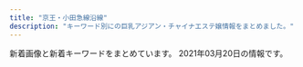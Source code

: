 ```yaml
---
title: "京王・小田急線沿線"
description: "キーワード別にの巨乳アジアン・チャイナエステ嬢情報をまとめました。"
---
```


新着画像と新着キーワードをまとめています。
2021年03月20日の情報です。

<DmmAffiliateIns />
<KeywordTable
  shops={
    [
    {
        "station": "\u4e0b\u9ad8\u4e95\u6238\u99c5\u897f\u53e3",
        "img_links": [
            "http://cure-as.ests.jp/photos/sites/27/2019/07/2019070118583389.jpg",
            "http://cure-as.ests.jp/images/info.jpg",
            "http://cure-as.ests.jp/images/s_staff.png",
            "http://cure-as.ests.jp/images/photo.png",
            "http://cure-as.ests.jp/images/2.jpg",
            "http://cure-as.ests.jp/images/top.jpg",
            "http://cure-as.ests.jp/photos/sites/27/2019/03/201903261030333.jpg",
            "http://cure-as.ests.jp/images/1.jpg",
            "http://cure-as.ests.jp/images/news11.jpg",
            "http://cure-as.ests.jp/images/s_reruit.png",
            "http://cure-as.ests.jp/photos/sites/27/2019/05/201905161429354.jpg",
            "http://cure-as.ests.jp/images/mobile.jpg",
            "http://cure-as.ests.jp/photos/sites/27/2018/10/2018102015260524.jpg",
            "http://cure-as.ests.jp/images/news.png",
            "http://cure-as.ests.jp/photos/sites/27/2019/12/2019122512063341.jpg",
            "http://cure-as.ests.jp/photos/sites/27/2019/09/2019090515360480.jpg",
            "http://cure-as.ests.jp/images/top1.jpg",
            "http://cure-as.ests.jp/photos/sites/27/2020/06/2020060319010741.jpg",
            "http://cure-as.ests.jp/images/s_link.png"
        ],
        "url": "http://cure-as.ests.jp/",
        "keywords": {
            "C": 8,
            "84": 16,
            "83": 8,
            "D": 32,
            "87": 8,
            "F": 16,
            "85": 16,
            "90": 8
        },
        "name": "\u30ad\u30e5\u30a2\u30e9\u30b9"
    },
    {
        "url": "http://www.iyashikukan.xyz/",
        "station": "\u5343\u6b73\u70cf\u5c71\u99c5\u5317\u53e3",
        "img_links": [
            "http://www.iyashikukan.xyz/images/staff/10/2.jpg",
            "http://www.iyashikukan.xyz/images/staff/10/1.jpg",
            "http://www.iyashikukan.xyz/images/index-rin_16.jpg",
            "http://www.iyashikukan.xyz/images/top/t3.jpg",
            "http://www.iyashikukan.xyz/images/top/top-foot_05.png",
            "http://www.iyashikukan.xyz/images/top/top-foot_04.png",
            "http://www.iyashikukan.xyz/images/top/t2.jpg",
            "http://www.iyashikukan.xyz/images/lanmu-t-st2.jpg",
            "http://www.iyashikukan.xyz/images/staff/10/sayaka22.jpg",
            "http://www.iyashikukan.xyz/images/staff/10/nana.jpg",
            "http://www.iyashikukan.xyz/images/index-rin_02.jpg",
            "http://www.iyashikukan.xyz/images/index-rin_20.jpg",
            "http://www.iyashikukan.xyz/images/staff/10/mimi.jpg",
            "http://www.iyashikukan.xyz/images/nav/nav-t-sys.jpg",
            "http://www.iyashikukan.xyz/images/index-rin_14.jpg",
            "http://www.iyashikukan.xyz/images/shop/r5.jpg",
            "http://www.iyashikukan.xyz/images/top/top-foot_03.png",
            "http://www.iyashikukan.xyz/images/top/t3.png",
            "http://www.iyashikukan.xyz/images/nav/nav-t-job.jpg",
            "http://www.iyashikukan.xyz/images/index-rin_04.jpg",
            "http://www.iyashikukan.xyz/images/lanmu-t-st.jpg",
            "http://www.iyashikukan.xyz/images/staff/9/39-02a.jpg",
            "http://www.iyashikukan.xyz/images/staff/10/satomi.jpg"
        ],
        "name": "\u7652\u3057\u306e\u7a7a\u9593",
        "keywords": {}
    },
    {
        "name": "Dear",
        "img_links": [
            "https://dear.ests.jp/photos/sites/49/2021/03/2021031514500092.jpeg",
            "https://dear.ests.jp/photos/sites/49/2020/11/2020111212311933.jpeg",
            "https://dear.ests.jp/images/member.jpg",
            "https://dear.ests.jp/images/s_link.jpg",
            "https://dear.ests.jp/photos/sites/49/2021/03/2021032017365351.jpg",
            "https://dear.ests.jp/images/staff0.jpg",
            "https://dear.ests.jp/photos/sites/49/2021/03/2021030814195868.jpeg",
            "https://dear.ests.jp/photos/sites/49/2021/03/2021031501305665.jpeg",
            "https://dear.ests.jp/photos/sites/49/2021/03/2021031923372463.jpeg",
            "https://dear.ests.jp/images/1.jpg",
            "https://dear.ests.jp/photos/sites/49/2021/02/2021022412534088.jpeg",
            "https://dear.ests.jp/images/s_info.jpg",
            "https://dear.ests.jp/photos/sites/49/2021/03/2021030422390485.jpeg",
            "https://dear.ests.jp/images/s_staff.jpg",
            "https://dear.ests.jp/photos/sites/49/2021/03/2021030910275770.jpeg",
            "https://esta-kanto.com/img/kanto/esta-200_40.jpg",
            "https://dear.ests.jp/photos/sites/49/2020/06/2020062215583977.jpeg",
            "https://dear.ests.jp/photos/sites/49/2021/03/2021030914355671.jpeg",
            "https://dear.ests.jp/images/amore.jpg",
            "https://dear.ests.jp/images/bj1.jpg",
            "https://dear.ests.jp/images/top.jpg",
            "https://dear.ests.jp/images/info2.jpg",
            "https://dear.ests.jp/images/paypay.jpg",
            "https://dear.ests.jp/images/bj3.jpg",
            "https://dear.ests.jp/images/link2.jpg",
            "https://dear.ests.jp/photos/sites/49/2021/03/2021031514290667.jpeg",
            "https://dear.ests.jp/photos/sites/49/2020/11/202011232237522.jpeg"
        ],
        "keywords": {
            "C": 3,
            "\u5de8\u4e73": 1,
            "\u4e73": 1,
            "E": 2,
            "D": 30
        },
        "station": "\u5e9c\u4e2d\u99c5",
        "url": "https://dear.ests.jp/"
    },
    {
        "img_links": [
            "http://www.mojitojd.xyz/uploads/201226/1-201226112111454.jpg",
            "http://www.mojitojd.xyz/style/sw_tel.png",
            "http://www.mojitojd.xyz/uploads/201226/1-201226111JU10.jpg",
            "http://www.mojitojd.xyz/uploads/201226/1-201226111Q3228.jpg",
            "http://www.mojitojd.xyz/style/mainvisual_01.jpg",
            "http://www.mojitojd.xyz/uploads/allimg/200930/1-200930094123.jpg",
            "http://www.mojitojd.xyz/uploads/201226/1-201226111H3126.jpg",
            "http://www.mojitojd.xyz/uploads/allimg/201229/1-2012291A143.jpg",
            "http://www.mojitojd.xyz/uploads/201226/1-2012261A316447.jpg",
            "http://www.mojitojd.xyz/style/bottom_therapist.jpg",
            "http://www.mojitojd.xyz/style/sw_home.png",
            "http://www.mojitojd.xyz/style/trigger.jpg",
            "http://www.mojitojd.xyz/uploads/201226/1-2012261120423N.jpg",
            "http://www.mojitojd.xyz/uploads/201226/1-201226112001463.jpg",
            "http://www.mojitojd.xyz/style/icon_ranking_01.png",
            "http://www.mojitojd.xyz/style/head_therapist.jpg",
            "http://www.mojitojd.xyz/style/head_interior.jpg",
            "http://www.mojitojd.xyz/uploads/201226/1-201226111010B0.jpg",
            "http://www.mojitojd.xyz/style/mainvisual_01_s.jpg",
            "http://www.mojitojd.xyz/style/mainvisual_02.jpg",
            "http://www.mojitojd.xyz/uploads/201229/1-2012291649129B.jpg",
            "http://www.mojitojd.xyz/style/mainvisual_02_s.jpg",
            "http://www.mojitojd.xyz/uploads/allimg/200930/1-200930094059.jpg",
            "http://www.mojitojd.xyz/uploads/allimg/200930/1-200930094039.jpg",
            "http://www.mojitojd.xyz/uploads/201226/1-20122611191Q05.jpg",
            "http://www.mojitojd.xyz/style/icon_new.png"
        ],
        "url": "http://www.mojitojd.xyz/",
        "keywords": {
            "D": 24,
            "C": 8,
            "90": 6,
            "86": 12,
            "84": 8
        },
        "name": "\u685c",
        "station": "\u8abf\u5e03\u99c5\u6771\u53e3"
    },
    {
        "station": "\u8056\u8e5f\u685c\u30f6\u4e18\u99c5\u6771\u53e3",
        "keywords": {},
        "name": "\u60a0\u3005\u30e9\u30f3\u30c9",
        "url": "http://www.yuyurando.xyz/",
        "img_links": [
            "http://www.yuyurando.xyz/images/index-yuyu_09.jpg",
            "http://www.yuyurando.xyz/images/staff/4.jpg",
            "http://www.yuyurando.xyz/images/index-otona_20.jpg",
            "http://www.yuyurando.xyz/images/staff/mi.png",
            "http://www.yuyurando.xyz/images/staff/rei.jpg",
            "http://www.yuyurando.xyz/images/shop/527385908605281370.jpg",
            "http://www.yuyurando.xyz/images/staff/nana2.jpg",
            "http://www.yuyurando.xyz/images/index-yuyu_17.jpg",
            "http://www.yuyurando.xyz/images/staff/1.jpg",
            "http://www.yuyurando.xyz/images/staff/2.jpg",
            "http://www.yuyurando.xyz/images/lanmu/lanmu-staff.jpg",
            "http://www.yuyurando.xyz/images/index-yuyu_12.jpg",
            "http://www.yuyurando.xyz/images/staff/momo.jpg",
            "http://www.yuyurando.xyz/images/index-yuyu_03.jpg",
            "http://www.yuyurando.xyz/images/index-yuyu_20.jpg",
            "http://www.yuyurando.xyz/images/index-yuyu_05.jpg",
            "http://www.yuyurando.xyz/images/lanmu/lanmu-sys.jpg"
        ]
    },
    {
        "keywords": {
            "C": 2,
            "D": 17,
            "88": 2,
            "86": 3,
            "87": 14
        },
        "img_links": [
            "http://www.vivi.esjp.site/files/019-02.jpg",
            "http://www.vivi.esjp.site/files/001.jpg",
            "http://www.vivi.esjp.site/images/top_sche.png",
            "http://www.vivi.esjp.site/images/bj3.png",
            "http://www.vivi.esjp.site/files/006-02.jpg",
            "http://www.vivi.esjp.site/files/001-02.jpg",
            "http://www.vivi.esjp.site/files/011.jpg",
            "http://www.vivi.esjp.site/files/008-02.jpg",
            "http://www.vivi.esjp.site/images/link_line.png",
            "http://www.vivi.esjp.site/images/shop/shop04.jpg",
            "http://www.vivi.esjp.site/files/018-02.jpg",
            "http://www.vivi.esjp.site/files/010-02.jpg",
            "http://www.vivi.esjp.site/images/girl-z2.jpg",
            "http://www.vivi.esjp.site/files/013.jpg",
            "http://www.vivi.esjp.site/files/020.jpg",
            "http://www.vivi.esjp.site/files/004.jpg",
            "http://www.vivi.esjp.site/images/shop/shop03.jpg",
            "http://www.vivi.esjp.site/files/022-02.jpg",
            "http://www.vivi.esjp.site/files/016-02.jpg",
            "http://www.vivi.esjp.site/images/shop/shop02.jpg",
            "http://www.vivi.esjp.site/files/021.jpg",
            "http://www.vivi.esjp.site/files/022.jpg",
            "http://www.vivi.esjp.site/files/006.jpg",
            "http://www.vivi.esjp.site/files/008.jpg",
            "http://www.vivi.esjp.site/files/014-02.jpg",
            "http://www.vivi.esjp.site/files/007.jpg",
            "http://www.vivi.esjp.site/files/003-02.jpg",
            "http://www.vivi.esjp.site/files/021-02.jpg",
            "http://www.vivi.esjp.site/files/018.jpg",
            "http://www.vivi.esjp.site/files/016.jpg",
            "http://www.vivi.esjp.site/files/007-02.jpg",
            "http://www.vivi.esjp.site/files/017-02.jpg",
            "http://www.vivi.esjp.site/files/011-02.jpg",
            "http://www.vivi.esjp.site/files/002.jpg",
            "http://www.vivi.esjp.site/files/010.jpg",
            "http://www.vivi.esjp.site/files/020-02.jpg",
            "http://www.vivi.esjp.site/files/002-02.jpg",
            "http://www.vivi.esjp.site/files/015-02.jpg",
            "http://www.vivi.esjp.site/images/girl-z1.jpg",
            "http://www.vivi.esjp.site/images/mobile.jpg",
            "http://www.vivi.esjp.site/files/017.jpg",
            "http://www.vivi.esjp.site/files/004-02.jpg",
            "http://www.vivi.esjp.site/files/003.jpg",
            "http://www.vivi.esjp.site/files/014.jpg",
            "http://www.vivi.esjp.site/images/shop/shop01.jpg",
            "http://www.vivi.esjp.site/files/015.jpg",
            "http://www.vivi.esjp.site/files/013-02.jpg",
            "http://www.vivi.esjp.site/images/staff_line.png",
            "http://www.vivi.esjp.site/images/top.png",
            "http://www.vivi.esjp.site/files/019.jpg"
        ],
        "name": "ViVi",
        "station": "\u5343\u6b73\u70cf\u5c71\u99c5\u5317\u53e3",
        "url": "http://www.vivi.esjp.site/"
    },
    {
        "name": "RIBBON -\u30ea\u30dc\u30f3-",
        "img_links": [
            "http://www.celia.work/images/int3.png",
            "http://www.celia.work/img/ami2.jpg",
            "http://www.celia.work/images/head.jpg",
            "http://www.celia.work/images/int2.png",
            "http://www.celia.work/images/news.jpg",
            "http://www.celia.work/img/yuki1.jpg",
            "http://www.celia.work/images/b2.jpg",
            "http://www.celia.work/images/menu/top.jpg",
            "http://www.celia.work/images/sys2.jpg",
            "http://www.celia.work/images/ta.jpg",
            "http://www.celia.work/images/sys1.jpg",
            "http://www.celia.work/images/b1.jpg",
            "http://www.celia.work/images/sys3.png",
            "http://www.celia.work/images/concept.jpg",
            "http://www.celia.work/staff/ami.jpg",
            "http://www.celia.work/staff/yuki.jpg",
            "http://www.celia.work/images/interior_t.jpg",
            "http://www.celia.work/images/b3.jpg",
            "http://www.celia.work/img/ami1.jpg",
            "http://www.celia.work/images/int1.png",
            "http://www.celia.work/images/menu/interior.jpg",
            "http://www.celia.work/images/menu/staff.jpg",
            "http://www.celia.work/images/staff_t.jpg"
        ],
        "station": "\u5e9c\u4e2d\u99c5\u5317\u53e3",
        "keywords": {},
        "url": "http://www.celia.work/"
    },
    {
        "url": "http://www.fuwa.work/",
        "name": "Olive \uff5e\u30aa\u30ea\u30fc\u30d6\uff5e",
        "keywords": {},
        "station": "\u5e9c\u4e2d\u99c5\u5317\u53e3",
        "img_links": [
            "http://www.fuwa.work/images/sys2.jpg",
            "http://www.fuwa.work/img/nana2.jpg",
            "http://www.fuwa.work/staff/nana.jpg",
            "http://www.fuwa.work/images/int2.png",
            "http://www.fuwa.work/images/head.jpg",
            "http://www.fuwa.work/images/sys1.jpg",
            "http://www.fuwa.work/images/int1.png",
            "http://www.fuwa.work/images/staff_t.png",
            "http://www.fuwa.work/images/info.png",
            "http://www.fuwa.work/images/interior_t.png",
            "http://www.fuwa.work/images/news.jpg",
            "http://www.fuwa.work/staff/moe.jpg",
            "http://www.fuwa.work/staff/anata.jpg",
            "http://www.fuwa.work/images/rec.jpg",
            "http://www.fuwa.work/images/sys4.png",
            "http://www.fuwa.work/img/mimi1.jpg",
            "http://www.fuwa.work/images/line.png",
            "http://www.fuwa.work/img/anata1.jpg",
            "http://www.fuwa.work/images/sys3.jpg",
            "http://www.fuwa.work/img/nana1.jpg",
            "http://www.fuwa.work/img/moe1.jpg",
            "http://www.fuwa.work/img/moe2.jpg",
            "http://www.fuwa.work/images/mobile.jpg",
            "http://www.fuwa.work/staff/mimi.jpg"
        ]
    },
    {
        "name": "\u96c5",
        "keywords": {
            "86": 2,
            "C": 11,
            "87": 4,
            "D": 6
        },
        "url": "http://www.miyabi.esturl.com/",
        "station": "\u4eac\u738b\u6c38\u5c71\u99c5\u5317\u53e3",
        "img_links": [
            "http://www.miyabi.esturl.com/files/001-02.jpg",
            "http://www.miyabi.esturl.com/images/attention.png",
            "http://www.miyabi.esturl.com/files/003.jpg",
            "http://www.miyabi.esturl.com/images/backlistbtn.png",
            "http://www.miyabi.esturl.com/files/001-03.jpg",
            "http://www.miyabi.esturl.com/files/002-02.jpg",
            "http://www.miyabi.esturl.com/files/002-03.jpg",
            "http://www.miyabi.esturl.com/files/001.jpg",
            "http://www.miyabi.esturl.com/images/infoSlide01.jpg",
            "http://www.miyabi.esturl.com/files/002.jpg",
            "http://www.miyabi.esturl.com/images/coverParts.png",
            "http://www.miyabi.esturl.com/files/003-02.jpg",
            "http://www.miyabi.esturl.com/files/003-03.jpg"
        ]
    },
    {
        "keywords": {},
        "station": "\u7a32\u7530\u5824\u99c5",
        "img_links": [
            "http://est70.xyz/lam/images/button-4.png",
            "http://est70.xyz/lam/girl/3.jpg",
            "http://est70.xyz/lam/girl/6.jpg",
            "http://est70.xyz/lam/images/footer.png",
            "http://est70.xyz/lam/girl/g06.png",
            "http://est70.xyz/lam/girl/g03.png",
            "http://est70.xyz/lam/images/tel-bar.png",
            "http://est70.xyz/lam/girl/5.jpg",
            "http://est70.xyz/lam/images/button-3.png",
            "http://est70.xyz/lam/images/button-6.png",
            "http://est70.xyz/lam/images/button-1.png",
            "http://est70.xyz/lam/images/button-2.png",
            "http://est70.xyz/lam/images/tt.png",
            "http://est70.xyz/lam/images/concept.png",
            "http://est70.xyz/lam/girl/4.jpg",
            "http://est70.xyz/lam/images/button-5.png",
            "http://est70.xyz/lam/girl/g04.png"
        ],
        "url": "http://est70.xyz/lam/",
        "name": "Look at me"
    },
    {
        "name": "37\u2103",
        "keywords": {
            "D": 6,
            "98": 2,
            "87": 2,
            "84": 2,
            "C": 8,
            "83": 6,
            "86": 8,
            "G": 2
        },
        "url": "http://37.esnavi.work/",
        "station": "\u5e61\u30f6\u8c37\u99c5",
        "img_links": [
            "http://37.esnavi.work/service4.jpg",
            "http://37.esnavi.work/2/uploadimg/1586429676.jpg",
            "http://37.esnavi.work/2/uploadimg/1587726066.jpg",
            "http://37.esnavi.work/tel.jpg",
            "http://37.esnavi.work/service3.jpg",
            "http://37.esnavi.work/2/uploadimg/1609226185.jpg",
            "http://37.esnavi.work/info.jpg",
            "http://37.esnavi.work/2/uploadimg/1602659461.jpg",
            "http://37.esnavi.work/2/uploadimg/1599474468.jpg",
            "http://37.esnavi.work/room3.jpg",
            "http://37.esnavi.work/2/uploadimg/1586429606.jpg",
            "http://37.esnavi.work/room1.jpg",
            "http://37.esnavi.work/2/uploadimg/1599391670.jpg",
            "http://37.esnavi.work/2/uploadimg/1609226359.jpg",
            "http://37.esnavi.work/acc.jpg",
            "http://37.esnavi.work/s_pick.jpg",
            "http://37.esnavi.work/2/uploadimg/1610956377.jpg",
            "http://37.esnavi.work/top.png",
            "http://37.esnavi.work/s_staff.png",
            "http://37.esnavi.work/nbj3.jpg",
            "http://37.esnavi.work/room2.jpg",
            "http://37.esnavi.work/service2.jpg",
            "http://37.esnavi.work/service1.jpg",
            "http://37.esnavi.work/s_news.jpg",
            "http://37.esnavi.work/2/uploadimg/1589374736.jpg",
            "http://37.esnavi.work/room4.jpg"
        ]
    },
    {
        "name": "U\uff06ME",
        "img_links": [
            "http://massage-relax.pink/images/cg11.jpg",
            "http://massage-relax.pink/images/ttl-concept2t.png",
            "http://massage-relax.pink/images/ttl-qr.png",
            "http://massage-relax.pink/images/ttl-informationt.png",
            "http://massage-relax.pink/images/txt-header-storeinfo.png",
            "http://massage-relax.pink/images/cg01.jpg",
            "http://massage-relax.pink/images/cg10.jpg",
            "http://massage-relax.pink/images/ttl-concept.png",
            "http://massage-relax.pink/images/cg02.jpg",
            "http://massage-relax.pink/images/cg03.jpg",
            "http://massage-relax.pink/images/ttl-qrf.png",
            "http://massage-relax.pink/images/img-link.jpg",
            "http://massage-relax.pink/images/cg05.jpg",
            "http://massage-relax.pink/images/bnr-campaign01.jpg",
            "http://massage-relax.pink/images/bg-image-consept02.png",
            "http://massage-relax.pink/images/ttl-information.png",
            "http://massage-relax.pink/images/ttl-concept2.png",
            "http://massage-relax.pink/images/bnr-sp-campaign01.jpg",
            "http://massage-relax.pink/images/cg08.jpg",
            "http://massage-relax.pink/images/ttl-conceptt.png",
            "http://massage-relax.pink/images/ttl-link.png",
            "http://massage-relax.pink/images/bg-image-consept.png",
            "http://massage-relax.pink/images/ttl-therapist.png",
            "http://massage-relax.pink/images/img-header-mainvisual01t.jpg",
            "http://massage-relax.pink/images/cg12.jpg",
            "http://massage-relax.pink/images/ttl-pickup.png",
            "http://massage-relax.pink/images/qr.jpg",
            "http://massage-relax.pink/images/ttl-qrt.png",
            "http://massage-relax.pink/images/img-linkt.jpg",
            "http://massage-relax.pink/images/ttl-pickupt.png",
            "http://massage-relax.pink/images/cg09.jpg",
            "http://massage-relax.pink/images/cg07.jpg",
            "http://massage-relax.pink/images/img-therapistt.jpg",
            "http://massage-relax.pink/images/img-header-mainvisual01.jpg",
            "http://massage-relax.pink/images/img-therapist.jpg",
            "http://massage-relax.pink/images/txt-header-phonet.png",
            "http://massage-relax.pink/images/acc.jpg",
            "http://massage-relax.pink/images/txt-footer-copyright.png",
            "http://massage-relax.pink/images/txt-header-phone.png"
        ],
        "station": "\u660e\u5927\u524d\u99c5\u4e2d\u592e\u53e3",
        "url": "http://massage-relax.pink/",
        "keywords": {
            "D": 36,
            "E": 4,
            "86": 1
        }
    },
    {
        "img_links": [
            "http://www.niihao.xyz/images/lanmu_06.jpg",
            "http://www.niihao.xyz/images/lanmu_07.jpg",
            "http://www.niihao.xyz/images/mimi.jpg",
            "http://www.niihao.xyz/images/staff/11.jpg",
            "http://www.niihao.xyz/images/4.jpg",
            "http://www.niihao.xyz/images/staff/miki.jpeg",
            "http://www.niihao.xyz/psd/off.jpg",
            "http://www.niihao.xyz/images/index-yume_02.jpg",
            "http://www.niihao.xyz/images/lanmu_03.jpg",
            "http://www.niihao.xyz/images/nav/l-nav-_job.jpg",
            "http://www.niihao.xyz/images/staff/remon.jpg",
            "http://www.niihao.xyz/images/index-yume_04.jpg",
            "http://www.niihao.xyz/images/index-yume_11.jpg",
            "http://www.niihao.xyz/images/staff/shazhi.jpg",
            "http://www.niihao.xyz/images/l-nav-_staff.jpg"
        ],
        "name": "\u30cb\u30fc\u30cf\u30aa",
        "url": "http://www.niihao.xyz/",
        "station": "\u5e9c\u4e2d\u99c5\u5357\u53e3",
        "keywords": {}
    },
    {
        "name": "kokoro\u306e\u611b",
        "keywords": {},
        "station": "\u660e\u5927\u524d\u99c5\u4e2d\u592e\u53e3",
        "url": "http://kokochi.iest.info/",
        "img_links": []
    },
    {
        "keywords": {
            "D": 27,
            "87": 9,
            "86": 9,
            "\u80f8": 9,
            "85": 9
        },
        "name": "Artemis \u6708\u306e\u5973\u795e",
        "station": "\u5e9c\u4e2d\u99c5\u5317\u53e3",
        "url": "http://www.fruit-4.xyz/",
        "img_links": [
            "http://www.fruit-4.xyz/uploads/201016/1-201016155P5605.jpg",
            "http://www.fruit-4.xyz/templets/default/picture/news.jpg",
            "http://www.fruit-4.xyz/uploads/190906/1-1ZZ613114IH.png",
            "http://www.fruit-4.xyz/uploads/allimg/180801/1-1PP1091925J2.jpg",
            "http://www.fruit-4.xyz/uploads/201218/1-20121Q60321957.jpg",
            "http://www.fruit-4.xyz/uploads/allimg/180731/1-1PI1145244194.jpg",
            "http://www.fruit-4.xyz/uploads/180731/1-1PI1144544558.jpg",
            "http://www.fruit-4.xyz/uploads/190906/1-1ZZ612592T24.jpg",
            "http://www.fruit-4.xyz/uploads/190906/1-1ZZ6125JU21.jpg",
            "http://www.fruit-4.xyz/uploads/210128/1-21012Q34111S7.jpg",
            "http://www.fruit-4.xyz/uploads/190906/1-1ZZ6125T4451.jpg",
            "http://www.fruit-4.xyz/uploads/200806/1-200P6154349D7.jpg",
            "http://www.fruit-4.xyz/templets/default/picture/staff_t.jpg",
            "http://www.fruit-4.xyz/uploads/210316/1-21031616335Q21.jpg",
            "http://www.fruit-4.xyz/uploads/200806/1-200P6154303L6.jpg",
            "http://www.fruit-4.xyz/templets/default/picture/tt.jpg",
            "http://www.fruit-4.xyz/uploads/201110/1-20111014043J00.jpg",
            "http://www.fruit-4.xyz/templets/default/picture/interior_t.jpg",
            "http://www.fruit-4.xyz/templets/default/picture/int1.png",
            "http://www.fruit-4.xyz/templets/default/picture/rec1.png",
            "http://www.fruit-4.xyz/templets/default/picture/head.jpg",
            "http://www.fruit-4.xyz/uploads/201104/1-201104123F0148.jpg",
            "http://www.fruit-4.xyz/uploads/190906/1-1ZZ6130R3594.jpg",
            "http://www.fruit-4.xyz/uploads/200806/1-200P6154212B0.jpg",
            "http://www.fruit-4.xyz/uploads/200904/1-200Z4141523208.jpg"
        ]
    },
    {
        "name": "\u9759\u9999",
        "img_links": [
            "http://shizuka2015.net/images/shop/5.jpg",
            "http://shizuka2015.net/images/nav/hanga-sys.jpg",
            "http://shizuka2015.net/images/nav/hanga-job.jpg",
            "http://shizuka2015.net/images/lm-c-bgdb2.png",
            "http://shizuka2015.net/images/sys-n.jpg",
            "http://shizuka2015.net/images/nav/hanga-sta.jpg",
            "http://shizuka2015.net/images/sakura.jpg",
            "http://shizuka2015.net/images/yuka.jpg",
            "http://shizuka2015.net/images/shop/6.jpg",
            "http://shizuka2015.net/images/lm-c-bgdow.png",
            "http://shizuka2015.net/images/moe.jpg",
            "http://shizuka2015.net/images/staff/hikari.jpg",
            "http://shizuka2015.net/images/staff/yuri.jpg",
            "http://shizuka2015.net/images/nav/hanga-acc.jpg",
            "http://shizuka2015.net/images/shop/4.jpg",
            "http://shizuka2015.net/images/shop/1.jpg",
            "http://shizuka2015.net/images/w-top.jpg",
            "http://shizuka2015.net/images/aki.jpg"
        ],
        "keywords": {
            "C": 7
        },
        "station": "\u4e0b\u5317\u6ca2\u99c5\u5357\u53e3",
        "url": "http://shizuka2015.net/"
    },
    {
        "station": "\u3064\u3064\u3058\u30f6\u4e18\u99c5\u5357\u53e3",
        "img_links": [
            "http://www.sexy.masg.info/photo_news/upimg/38523600fbcadb7a96_1.jpg",
            "http://www.sexy.masg.info/files/004.jpg",
            "http://www.sexy.masg.info/photo_news/upimg/38523600fbcadb7a96_0.jpg",
            "http://www.sexy.masg.info/photo_news/upimg/108215f82f974a7fed_2.jpg",
            "http://www.sexy.masg.info/files/006.jpg",
            "http://www.sexy.masg.info/photo_news/upimg/40607602dce22ec341_1.jpg",
            "http://www.sexy.masg.info/files/001.jpg",
            "http://www.sexy.masg.info/images/nav-002.png",
            "http://www.sexy.masg.info/images/osusume01.png",
            "http://www.sexy.masg.info/photo_news/upimg/108215f82f974a7fed_0.jpg",
            "http://www.sexy.masg.info/images/top003.png",
            "http://www.sexy.masg.info/photo_news/upimg/137665ff7d57f3cf91_1.jpg",
            "http://www.sexy.masg.info/files/007.jpg",
            "http://www.sexy.masg.info/photo_news/upimg/40607602dce22ec341_0.jpg",
            "http://www.sexy.masg.info/files/002.jpg",
            "http://www.sexy.masg.info/images/nav-006.png",
            "http://www.sexy.masg.info/files/003.jpg",
            "http://www.sexy.masg.info/photo_news/upimg/493326045a7e871c0d_1.jpg",
            "http://www.sexy.masg.info/photo_news/upimg/108215f82f974a7fed_1.jpg",
            "http://www.sexy.masg.info/images/nav-004.png",
            "http://www.sexy.masg.info/images/tel.png",
            "http://www.sexy.masg.info/photo_news/upimg/493326045a7e871c0d_0.jpg",
            "http://www.sexy.masg.info/images/top01.png",
            "http://www.sexy.masg.info/photo_news/upimg/137665ff7d57f3cf91_0.jpg",
            "http://www.sexy.masg.info/images/top02-left.png",
            "http://www.sexy.masg.info/files/008.jpg",
            "http://www.sexy.masg.info/images/nav-001.png",
            "http://www.sexy.masg.info/images/nav-005.png",
            "http://www.sexy.masg.info/images/nav-003.png"
        ],
        "name": "\u30bb\u30af\u30b7\u30fc\u30ac\u30fc\u30eb",
        "url": "http://www.sexy.masg.info/",
        "keywords": {
            "\u30bb\u30af\u30b7\u30fc": 15
        }
    },
    {
        "name": "New\u30b9\u30bf\u30a4\u30eb\u30e1\u30f3\u30ba\u30a8\u30b9\u30c6",
        "station": "\u5343\u6b73\u70cf\u5c71\u99c5\u5317\u53e3",
        "keywords": {
            "F": 4,
            "88": 8,
            "\u80f8": 1,
            "86": 8,
            "87": 20,
            "C": 8,
            "D": 28,
            "91": 4
        },
        "img_links": [
            "http://www.newstyle.esjp.info/files/007.jpg",
            "http://www.newstyle.esjp.info/files/002-02.jpg",
            "http://www.newstyle.esjp.info/files/007-02.jpg",
            "http://www.newstyle.esjp.info/files/003.jpg",
            "http://www.newstyle.esjp.info/files/008-02.jpg",
            "http://www.newstyle.esjp.info/images/icon_info.png",
            "http://www.newstyle.esjp.info/files/001.jpg",
            "http://www.newstyle.esjp.info/images/index_sm.png",
            "http://www.newstyle.esjp.info/files/004.jpg",
            "http://www.newstyle.esjp.info/files/006-02.jpg",
            "http://www.newstyle.esjp.info/images/mainImg_sub.jpg",
            "http://www.newstyle.esjp.info/files/009-02.jpg",
            "http://www.newstyle.esjp.info/files/009.jpg",
            "http://www.newstyle.esjp.info/files/005.jpg",
            "http://www.newstyle.esjp.info/images/icon_staff.png",
            "http://www.newstyle.esjp.info/files/010-02.jpg",
            "http://www.newstyle.esjp.info/images/btn2.png",
            "http://www.newstyle.esjp.info/files/003-02.jpg",
            "http://www.newstyle.esjp.info/files/002.jpg",
            "http://www.newstyle.esjp.info/files/006.jpg",
            "http://www.newstyle.esjp.info/files/005-02.jpg",
            "http://www.newstyle.esjp.info/images/icon_top.png",
            "http://www.newstyle.esjp.info/files/010.jpg",
            "http://www.newstyle.esjp.info/images/icon_tel.png",
            "http://www.newstyle.esjp.info/files/008.jpg",
            "http://www.newstyle.esjp.info/files/004-02.jpg",
            "http://www.newstyle.esjp.info/files/001-02.jpg"
        ],
        "url": "http://www.newstyle.esjp.info/"
    },
    {
        "img_links": [
            "http://massage-est.xyz/images/cg031.jpg",
            "http://massage-est.xyz/images/cg02.jpg",
            "http://massage-est.xyz/images/top.png",
            "http://massage-est.xyz/images/cg07.jpg",
            "http://massage-est.xyz/images/cg091.jpg",
            "http://massage-est.xyz/images/cg01.jpg",
            "http://massage-est.xyz/images/spacer300x450.png",
            "http://massage-est.xyz/images/cg12.jpg",
            "http://massage-est.xyz/images/sys.jpg",
            "http://massage-est.xyz/images/cg03.jpg",
            "http://massage-est.xyz/images/spacer900x360.png",
            "http://massage-est.xyz/images/cg06.jpg",
            "http://massage-est.xyz/images/cg04.jpg",
            "http://massage-est.xyz/images/cg13.jpg",
            "http://massage-est.xyz/images/cg081.jpg",
            "http://massage-est.xyz/images/cg10.jpg",
            "http://massage-est.xyz/images/cg051.jpg",
            "http://massage-est.xyz/images/cg05.jpg",
            "http://massage-est.xyz/images/cg011.jpg",
            "http://massage-est.xyz/images/top2.png",
            "http://massage-est.xyz/images/cg061.jpg",
            "http://massage-est.xyz/images/qr.jpg",
            "http://massage-est.xyz/images/cg021.jpg",
            "http://massage-est.xyz/images/cg08.jpg",
            "http://massage-est.xyz/images/cg11.jpg",
            "http://massage-est.xyz/images/up_100_1_0.jpg",
            "http://massage-est.xyz/images/cg071.jpg",
            "http://massage-est.xyz/images/cg09.jpg"
        ],
        "url": "http://massage-est.xyz/",
        "station": "\u5343\u6b73\u70cf\u5c71\u99c5\u5317\u53e3",
        "name": "\u6df1\u4e95\u6c37\u306e\u56fd",
        "keywords": {
            "D": 87,
            "86": 102,
            "E": 15
        }
    },
    {
        "station": "\u5e9c\u4e2d\u99c5\u5317\u53e3",
        "url": "http://www.junten-massage.com/",
        "name": "\u9806\u5929",
        "keywords": {
            "C": 17,
            "87": 4,
            "88": 4,
            "85": 2,
            "D": 6
        },
        "img_links": [
            "http://www.junten-massage.com/files/004-02.jpg",
            "http://www.junten-massage.com/files/002-02.jpg",
            "http://www.junten-massage.com/files/003-02.jpg",
            "http://www.junten-massage.com/img/goback.jpg",
            "http://www.junten-massage.com/files/005-02.jpg",
            "http://www.junten-massage.com/img/btn_side_mobile.jpg",
            "http://www.junten-massage.com/img/tel.png",
            "http://www.junten-massage.com/img/pickup.jpg",
            "http://www.junten-massage.com/img/ttl_news.png",
            "http://www.junten-massage.com/img/btn_blog.png",
            "http://www.junten-massage.com/files/003.jpg",
            "http://www.junten-massage.com/files/002.jpg",
            "http://www.junten-massage.com/files/005.jpg",
            "http://www.junten-massage.com/files/001.jpg",
            "http://www.junten-massage.com/files/001-02.jpg",
            "http://www.junten-massage.com/files/004.jpg",
            "http://www.junten-massage.com/img/ttl_info.png"
        ]
    },
    {
        "name": "\u82b1\u6c34\u6728",
        "url": "http://hanamizuki.tyo.cm/",
        "img_links": [
            "http://hanamizuki.tyo.cm/photos/sites/32/2019/02/201902151914399.jpg",
            "http://hanamizuki.tyo.cm/images/s_news.png",
            "http://hanamizuki.tyo.cm/link/8831.jpg",
            "http://hanamizuki.tyo.cm/photos/sites/32/2020/01/2020013110290975.jpg",
            "http://hanamizuki.tyo.cm/i/images/room2.jpg",
            "http://menlog.net/link/menlog8831.jpg",
            "http://hanamizuki.tyo.cm/images/nbj1.png",
            "http://hanamizuki.tyo.cm/photos/sites/32/2016/08/staff4a.jpg",
            "http://hanamizuki.tyo.cm/images/top.jpg",
            "http://hanamizuki.tyo.cm/photos/sites/32/2017/12/2017121407030461.jpg",
            "http://hanamizuki.tyo.cm/photos/sites/32/2018/11/2018110115410796.jpg",
            "http://hanamizuki.tyo.cm/images/mobile.jpg",
            "http://hanamizuki.tyo.cm/link/88x31b.jpg",
            "http://hanamizuki.tyo.cm/images/bj3.jpg",
            "http://hanamizuki.tyo.cm/link/e0016.jpg",
            "http://hanamizuki.tyo.cm/images/room2.jpg",
            "http://hanamizuki.tyo.cm/link/massage-de_88_31.jpg",
            "http://hanamizuki.tyo.cm/images/news_bj3.png",
            "http://hanamizuki.tyo.cm/images/s_staff.png",
            "http://hanamizuki.tyo.cm/link/walker88.jpg",
            "http://hanamizuki.tyo.cm/images/room3.jpg",
            "http://hanamizuki.tyo.cm/i/images/room3.jpg",
            "http://hanamizuki.tyo.cm/images/room4.jpg",
            "http://hanamizuki.tyo.cm/images/s_link.png",
            "http://hanamizuki.tyo.cm/i/images/room1.jpg",
            "http://hanamizuki.tyo.cm/photos/sites/32/2016/08/staff15.jpg",
            "http://hanamizuki.tyo.cm/images/room1.jpg",
            "http://hanamizuki.tyo.cm/link/esthelove88-31.jpg"
        ],
        "station": "\u5e9c\u4e2d\u99c5\u5357\u53e3",
        "keywords": {
            "D": 21,
            "86": 21,
            "C": 27,
            "83": 7
        }
    },
    {
        "url": "https://abc-relax.com/",
        "keywords": {},
        "img_links": [],
        "station": "\u8056\u8e5f\u685c\u30f6\u4e18\u99c5\u6771\u53e3",
        "name": "\u5929\u4f7f"
    },
    {
        "img_links": [],
        "station": "\u8abf\u5e03\u99c5\u6771\u53e3",
        "keywords": {},
        "name": "Blue Moon",
        "url": "http://bluemoon.ests.jp/"
    },
    {
        "img_links": [
            "https://static.wixstatic.com/media/11062b_4b7c9a8e48334d5aad2fd274fddba3bc~mv2.jpg",
            "https://static.wixstatic.com/media/a77b00_3306fce6a90742708d21b231b6469292~mv2.png",
            "https://static.wixstatic.com/media/a77b00_66dfeef3961c4954b8bb92a57580ba15~mv2.png",
            "https://static.wixstatic.com/media/a77b00_57112414e4a041f9aad2fad8d5b1b72d~mv2.png"
        ],
        "url": "https://smileriraku.wixsite.com/website",
        "name": "\u30b9\u30de\u30a4\u30eb",
        "station": "\u8056\u8e5f\u685c\u30f6\u4e18\u99c5\u897f\u53e3",
        "keywords": {}
    },
    {
        "name": "\u7f8e\u4eba\u30af\u30e9\u30d6",
        "img_links": [
            "http://www.bijinclub.mensest.com/images/tit_therapist.png",
            "http://www.bijinclub.mensest.com/images/top.jpg",
            "http://www.bijinclub.mensest.com/files/001-03.jpg",
            "http://www.bijinclub.mensest.com/files/005-03.jpg",
            "http://www.bijinclub.mensest.com/files/003-02.jpg",
            "http://www.bijinclub.mensest.com/images/sp_tit_new.png",
            "http://www.bijinclub.mensest.com/files/004-02.jpg",
            "http://www.bijinclub.mensest.com/files/003.jpg",
            "http://www.bijinclub.mensest.com/files/001-02.jpg",
            "http://www.bijinclub.mensest.com/files/004-03.jpg",
            "http://www.bijinclub.mensest.com/images/maining.jpg",
            "http://www.bijinclub.mensest.com/files/002-03.jpg",
            "http://www.bijinclub.mensest.com/files/002-02.jpg",
            "http://www.bijinclub.mensest.com/files/005.jpg",
            "http://www.bijinclub.mensest.com/images/sp_top.jpg",
            "http://www.bijinclub.mensest.com/images/sp_tit_therapist.png",
            "http://www.bijinclub.mensest.com/files/001.jpg",
            "http://www.bijinclub.mensest.com/files/002.jpg",
            "http://www.bijinclub.mensest.com/images/tit_new.png",
            "http://www.bijinclub.mensest.com/files/003-03.jpg",
            "http://www.bijinclub.mensest.com/files/004.jpg",
            "http://www.bijinclub.mensest.com/images/img_tel.png",
            "http://www.bijinclub.mensest.com/files/005-02.jpg",
            "http://www.bijinclub.mensest.com/photo_news/upimg/7091560502dbdec686_1.jpg",
            "http://www.bijinclub.mensest.com/photo_news/upimg/7091560502dbdec686_0.jpg"
        ],
        "url": "http://www.bijinclub.mensest.com/",
        "station": "\u7b39\u585a\u99c5\u5317\u53e3",
        "keywords": {
            "\u5de8\u4e73": 1,
            "D": 30,
            "\u4e73": 1,
            "86": 6,
            "87": 24
        }
    },
    {
        "img_links": [
            "http://cinderella-princess.net/images/movie.jpg",
            "http://cinderella-princess.net/images/tel.jpg",
            "http://cinderella-princess.net/images/staff2.jpg",
            "http://cinderella-princess.net/images/staff3.jpg",
            "http://cinderella-princess.net/images/s_news.jpg",
            "http://cinderella-princess.net/links/esthe-summit.jpg",
            "http://cinderella-princess.net/images/s_link.jpg",
            "http://cinderella-princess.net/images/s_staff.jpg",
            "http://cinderella-princess.net/images/nei_bj2.jpg",
            "http://cinderella-princess.net/images/girl-z1.jpg",
            "http://cinderella-princess.net/images/mobile.jpg",
            "http://cinderella-princess.net/images/staff1.jpg",
            "http://cinderella-princess.net/images/girl-z2.jpg",
            "http://cinderella-princess.net/images/room2.jpg",
            "http://cinderella-princess.net/images/s_chedule.jpg",
            "http://cinderella-princess.net/images/staff4.jpg",
            "http://cinderella-princess.net/images/staff0.jpg",
            "http://cinderella-princess.net/images/room1.jpg",
            "http://cinderella-princess.net/images/room3.jpg",
            "http://cinderella-princess.net/images/room4.jpg"
        ],
        "station": "\u767e\u5408\u30f6\u4e18\u99c5\u5317\u53e3",
        "keywords": {
            "86": 10,
            "C": 23
        },
        "url": "http://cinderella-princess.net",
        "name": "\u30ea\u30e9\u30af\u30bc\u30fc\u30b7\u30e7\u30f3\u6075"
    },
    {
        "name": "Impact \uff5e\u30a4\u30f3\u30d1\u30af\u30c8\uff5e",
        "img_links": [
            "http://xn--vckg5a9gugx77pgi4bmma.xyz/image/girl8.jpg",
            "http://xn--vckg5a9gugx77pgi4bmma.xyz/image/img2.jpg",
            "http://xn--vckg5a9gugx77pgi4bmma.xyz/image/navihiden.png",
            "http://xn--vckg5a9gugx77pgi4bmma.xyz/image/girl1.jpg",
            "http://xn--vckg5a9gugx77pgi4bmma.xyz/image/img3.jpg",
            "http://xn--vckg5a9gugx77pgi4bmma.xyz/image/img4.jpg",
            "http://xn--vckg5a9gugx77pgi4bmma.xyz/image/girl3.jpg"
        ],
        "url": "http://xn--vckg5a9gugx77pgi4bmma.xyz/",
        "station": "\u4e0b\u9ad8\u4e95\u6238\u99c5\u5317\u53e3",
        "keywords": {}
    },
    {
        "img_links": [
            "https://hobo100per.jpn.vin/photos/sites/64/2021/02/2021022309221643.jpg",
            "https://hobo100per.jpn.vin/images/news_bj1.jpg",
            "https://hobo100per.jpn.vin/images/s_face.jpg",
            "https://hobo100per.jpn.vin/images/s_staff.jpg",
            "https://hobo100per.jpn.vin/images/s_topics.jpg",
            "https://hobo100per.jpn.vin/photos/sites/64/2021/01/202101160211441.jpg",
            "https://hobo100per.jpn.vin/photos/sites/64/2021/02/2021020403220683.jpg",
            "https://hobo100per.jpn.vin/images/room2.jpg",
            "https://hobo100per.jpn.vin/photos/sites/64/2020/10/2020102607255627.jpg",
            "https://hobo100per.jpn.vin/images/1.png",
            "https://hobo100per.jpn.vin/photos/sites/64/2020/11/2020111302073452.jpg",
            "https://hobo100per.jpn.vin/images/room1.jpg",
            "https://hobo100per.jpn.vin/photos/sites/64/2020/10/2020102607255898.jpg",
            "https://hobo100per.jpn.vin/images/room3.jpg",
            "https://hobo100per.jpn.vin/photos/sites/64/2021/03/2021031502514054.jpg",
            "https://hobo100per.jpn.vin/photos/sites/64/2020/12/2020120204102727.jpg",
            "https://hobo100per.jpn.vin/images/top.png",
            "https://hobo100per.jpn.vin/images/face_bj2.jpg",
            "https://hobo100per.jpn.vin/photos/sites/64/2020/10/2020102607255738.jpg",
            "https://hobo100per.jpn.vin/images/s_link.jpg",
            "https://hobo100per.jpn.vin/photos/sites/64/2020/10/2020102607255792.jpg",
            "https://hobo100per.jpn.vin/photos/sites/64/2021/02/2021021405253880.jpg",
            "https://hobo100per.jpn.vin/images/room4.jpg",
            "https://hobo100per.jpn.vin/images/news_bj3.jpg",
            "https://hobo100per.jpn.vin/images/end.png",
            "https://hobo100per.jpn.vin/images/mobile.jpg"
        ],
        "keywords": {
            "85": 28,
            "84": 56,
            "83": 14,
            "87": 56,
            "C": 41,
            "D": 140
        },
        "name": "\u307b\u307c100%",
        "station": "\u5343\u6b73\u70cf\u5c71\u99c5\u5317\u53e3",
        "url": "https://hobo100per.jpn.vin/"
    },
    {
        "station": "\u5343\u6b73\u70cf\u5c71\u99c5\u5317\u53e3",
        "img_links": [],
        "name": "\u30ec\u30a4\u30f3\u30dc\u30fc",
        "keywords": {},
        "url": "https://es-relax.tokyo/"
    },
    {
        "img_links": [
            "https://lu-rinpa.tokyo/wp-content/themes/este/img/1.jpg",
            "https://lu-rinpa.tokyo/wp-content/themes/este/img/top-img035.png",
            "https://lu-rinpa.tokyo/wp-content/themes/este/img/top-img066.png",
            "https://lu-rinpa.tokyo/wp-content/uploads/2019/12/dtyfugihoja.jpg",
            "https://lu-rinpa.tokyo/wp-content/uploads/2019/12/rtdyfugihojsa.jpg",
            "https://lu-rinpa.tokyo/wp-content/themes/este/img/2.jpg",
            "https://lu-rinpa.tokyo/wp-content/themes/este/img/tel.png",
            "https://lu-rinpa.tokyo/wp-content/themes/este/img/top-img01.png",
            "https://lu-rinpa.tokyo/wp-content/themes/este/img/4.jpg",
            "https://lu-rinpa.tokyo/wp-content/uploads/2019/06/6.jpg",
            "https://lu-rinpa.tokyo/wp-content/themes/este/img/tel01.png",
            "https://lu-rinpa.tokyo/wp-content/uploads/2019/12/rydftugihoix.jpg",
            "https://lu-rinpa.tokyo/wp-content/themes/este/img/top-img02.png",
            "https://lu-rinpa.tokyo/wp-content/themes/este/img/3.jpg"
        ],
        "station": "\u8056\u8e5f\u685c\u30f6\u4e18\u99c5\u6771\u53e3",
        "name": "\u685c\u96ea",
        "keywords": {},
        "url": "https://lu-rinpa.tokyo/"
    },
    {
        "keywords": {
            "85": 3,
            "86": 4
        },
        "img_links": [
            "http://relax-massage.red/img/linkt.jpg",
            "http://relax-massage.red/img/f.jpg",
            "http://relax-massage.red/img/top.jpg",
            "http://relax-massage.red/img/no.png",
            "http://relax-massage.red/img/cg03.jpg",
            "http://relax-massage.red/img/girlst.jpg",
            "http://relax-massage.red/img/l.jpg",
            "http://relax-massage.red/img/cg02.jpg",
            "http://relax-massage.red/img/cg01.jpg",
            "http://relax-massage.red/img/cg05.jpg"
        ],
        "url": "http://relax-massage.red/",
        "name": "Tiary Spa \uff5e\u30c6\u30a3\u30a2\u30ea\u30fc\u30b9\u30d1\uff5e",
        "station": "\u7b39\u585a\u99c5\u5317\u53e3"
    },
    {
        "station": "\u5e9c\u4e2d\u99c5\u5357\u53e3",
        "img_links": [
            "http://arm-relax.com/staff/eri/01.jpg",
            "http://arm-relax.com/staff/mimi/01.jpg",
            "http://arm-relax.com/pic/topimg2.jpg",
            "http://arm-relax.com/pic/topimg1.jpg",
            "http://arm-relax.com/staff/mika/01.jpg",
            "http://arm-relax.com/staff/eri/01mb.jpg",
            "http://arm-relax.com/staff/yuri/01mb.jpg",
            "http://arm-relax.com/staff/aya/01.jpg",
            "http://arm-relax.com/staff/aya/01mb.jpg",
            "http://arm-relax.com/img/ttl_staff.png",
            "http://arm-relax.com/staff/yuri/01.jpg",
            "http://arm-relax.com/pic/head.png",
            "http://arm-relax.com/img/ttl_mobile.png",
            "http://arm-relax.com/staff/mimi/01mb.jpg",
            "http://arm-relax.com/img/ttl_recbnr.png",
            "http://arm-relax.com/img/ttl_link.png",
            "http://arm-relax.com/staff/yumi/01.jpg",
            "http://arm-relax.com/staff/mika/01mb.jpg",
            "http://arm-relax.com/staff/yumi/01mb.jpg",
            "http://arm-relax.com/i/files/homeimg.jpg"
        ],
        "keywords": {
            "C": 16
        },
        "url": "http://arm-relax.com/",
        "name": "\u96c5\u30fb\u307f\u3084\u3073"
    },
    {
        "keywords": {},
        "url": "http://salon-rlx.com/",
        "name": "\u8776\u821e",
        "station": "\u5343\u6b73\u8239\u6a4b\u99c5\u5357\u53e3",
        "img_links": []
    },
    {
        "name": "Aroma Opa",
        "station": "\u5e9c\u4e2d\u99c5\u5357\u53e3",
        "img_links": [
            "https://assets.jp-navi.info/images/images/nophoto.jpg",
            "https://aroma-opa.jpn.cm/photos/17/8180/202103/2103051i15922f.png",
            "https://aroma-opa.jpn.cm/photos/17/8180/202101/21011921532a520.png",
            "https://aroma-opa.jpn.cm/photos/17/8180/202101/210119215302tj.png",
            "https://aroma-opa.jpn.cm/photos/17/8180/202101/2101192153415a9.png",
            "https://aroma-opa.jpn.cm/photos/17/8180/202103/2103051a9534138.jpeg",
            "https://aroma-opa.jpn.cm/themes/aroma/template/assets/images/btn_side06.png",
            "https://aroma-opa.jpn.cm/photos/17/8180/202103/2103051i2253010.jpeg",
            "https://aroma-opa.jpn.cm/photos/17/8180/202103/2103051f01h035.jpeg",
            "https://aroma-opa.jpn.cm/photos/17/8180/202103/21030515092k254.jpeg",
            "https://aroma-opa.jpn.cm/photos/17/8180/202103/2021031619352532.jpeg",
            "https://aroma-opa.jpn.cm/photos/17/8180/202101/2101192154012b6.png",
            "https://aroma-opa.jpn.cm/photos/17/8180/202102/2021021311204371.jpeg",
            "https://aroma-opa.jpn.cm/themes/aroma/template/assets/images/tit_sch.png",
            "https://aroma-opa.jpn.cm/photos/17/8180/202103/21030515091494t.jpeg",
            "https://aroma-opa.jpn.cm/themes/aroma/template/assets/images/tit_link.png",
            "https://aroma-opa.jpn.cm/photos/17/8180/202012/2012241539323j7.jpeg",
            "https://aroma-opa.jpn.cm/themes/aroma/template/assets/images/btn_side03.png",
            "https://aroma-opa.jpn.cm/photos/17/8180/202103/2021031514391253.jpeg",
            "https://aroma-opa.jpn.cm/photos/17/8180/202103/21030515095330l.jpeg",
            "https://aroma-opa.jpn.cm/photos/17/8180/202101/2021012915312691.jpeg",
            "https://aroma-opa.jpn.cm/themes/aroma/template/assets/images/tit_staff.png",
            "https://aroma-opa.jpn.cm/photos/17/8180/202103/2103051a92c961.jpeg",
            "https://aroma-opa.jpn.cm/photos/17/8180/202103/2103051p33l435.png",
            "https://aroma-opa.jpn.cm/themes/aroma/template/assets/images/tit_news.png",
            "https://aroma-opa.jpn.cm/themes/aroma/template/assets/images/btn_side02.png",
            "https://aroma-opa.jpn.cm/photos/17/8180/202103/210305150ux501.jpeg",
            "https://aroma-opa.jpn.cm/photos/17/8180/202103/2021031013124217.jpeg",
            "https://aroma-opa.jpn.cm/themes/aroma/template/assets/images/btn_side05.png",
            "https://aroma-opa.jpn.cm/themes/aroma/template/assets/images/btn_side01.png",
            "https://assets.jp-navi.info/images/images/es-thumbnail.png",
            "https://aroma-opa.jpn.cm/photos/17/8180/202103/2103051a914eb.jpeg"
        ],
        "keywords": {
            "D": 3,
            "C": 1,
            "E": 1
        },
        "url": "https://aroma-opa.jpn.cm/"
    },
    {
        "img_links": [
            "http://ruby.iest.info/images/news.png",
            "http://ruby.iest.info/images/top.jpg",
            "http://ruby.iest.info/images/service.jpg",
            "http://ruby.iest.info/images/bian.jpg",
            "http://ruby.iest.info/photos/sites/8/2021/01/2021011916294226.jpg",
            "http://ruby.iest.info/photos/sites/8/2021/02/2021021616134569.jpg",
            "http://ruby.iest.info/photos/sites/8/2021/01/2021012215132922.jpg",
            "http://ruby.iest.info/images/nei_bj1.png",
            "http://ruby.iest.info/images/mobile.jpg",
            "http://ruby.iest.info/images/s_staff.png"
        ],
        "url": "http://ruby.iest.info/",
        "keywords": {
            "86": 8,
            "88": 4,
            "D": 12,
            "C": 10
        },
        "station": "\u767b\u6238\u99c5\u751f\u7530\u7dd1\u5730\u53e3",
        "name": "Ruby\u30fb\u30eb\u30d3\u30fc"
    },
    {
        "img_links": [
            "http://www.goldsea.work/staff/riko.jpg",
            "http://www.goldsea.work/staff/nao1.jpg",
            "http://www.goldsea.work/staff/mayu.jpg",
            "http://www.goldsea.work/staff/nao2.jpg",
            "http://www.goldsea.work/staff/yuki1.jpg",
            "http://www.goldsea.work/img/pic/int3.jpg",
            "http://www.goldsea.work/img/pic/slide_11.jpg",
            "http://www.goldsea.work/img/pic/slide_12.jpg",
            "http://www.goldsea.work/staff/yuki.jpg",
            "http://www.goldsea.work/staff/yuki2.jpg",
            "http://www.goldsea.work/img/pic/int2.jpg",
            "http://www.goldsea.work/img/loader.png",
            "http://www.goldsea.work/staff/riko1.jpg",
            "http://www.goldsea.work/img/pic/int1.jpg",
            "http://www.goldsea.work/staff/mayu2.jpg",
            "http://www.goldsea.work/staff/mayu1.jpg",
            "http://www.goldsea.work/staff/riko2.jpg",
            "http://www.goldsea.work/staff/nao.jpg"
        ],
        "name": "Stylish",
        "url": "http://www.goldsea.work/",
        "station": "\u767b\u6238\u99c5",
        "keywords": {
            "C": 4,
            "86": 1,
            "D": 2,
            "85": 1,
            "83": 1,
            "84": 1,
            "E": 2
        }
    },
    {
        "station": "\u3064\u3064\u3058\u30f6\u4e18\u99c5\u5317\u53e3",
        "name": "\u82b1\u306e\u9999",
        "url": "http://relax-esthe.net/",
        "img_links": [
            "http://relax-esthe.net/img/cg2.jpg",
            "http://relax-esthe.net/img/cg4.jpg",
            "http://relax-esthe.net/img/t4.jpg",
            "http://relax-esthe.net/img/rb.png",
            "http://relax-esthe.net/img/no.png",
            "http://relax-esthe.net/img/r1.jpg",
            "http://relax-esthe.net/img/r2.jpg",
            "http://relax-esthe.net/img/cg10.jpg",
            "http://relax-esthe.net/img/cg3.jpg",
            "http://relax-esthe.net/img/t5.jpg",
            "http://relax-esthe.net/img/cg1.jpg",
            "http://relax-esthe.net/img/t1.jpg",
            "http://relax-esthe.net/img/t2.jpg",
            "http://relax-esthe.net/img/cg7.jpg",
            "http://relax-esthe.net/img/t3.jpg",
            "http://relax-esthe.net/img/r3.jpg",
            "http://relax-esthe.net/img/top.png",
            "http://relax-esthe.net/img/mx.png"
        ],
        "keywords": {
            "87": 1,
            "88": 1,
            "86": 4
        }
    },
    {
        "keywords": {
            "C": 32,
            "86": 8,
            "84": 7,
            "88": 6,
            "85": 21,
            "F": 6,
            "D": 8,
            "83": 4
        },
        "url": "http://eternal-tokyo.net/",
        "img_links": [
            "http://eternal-tokyo.net/girls/kaede/a.jpg",
            "http://eternal-tokyo.net/girls/emi/a.jpg",
            "https://eternal-tokyo.net/girls/yuri/a.jpg",
            "http://eternal-tokyo.net/girls/yuki/d.jpg",
            "https://eternal-tokyo.net/girls/yuri/e.jpg",
            "http://eternal-tokyo.net/girls/emi/d.jpg",
            "http://eternal-tokyo.net/girls/momo/c.jpg",
            "http://eternal-tokyo.net/girls/hina/a.jpg",
            "http://eternal-tokyo.net/img/bar_right_mobile.png",
            "http://eternal-tokyo.net/girls/emi/c.jpg",
            "http://eternal-tokyo.net/girls/yuki/b.jpg",
            "https://eternal-tokyo.net/girls/yuri/c.jpg",
            "https://eternal-tokyo.net/img/meidai.png",
            "https://eternal-tokyo.net/girls/kaede/a.jpg",
            "https://eternal-tokyo.net/girls/emi/a.jpg",
            "http://eternal-tokyo.net/girls/yuri/d.jpg",
            "https://eternal-tokyo.net/girls/momo/a.jpg",
            "http://eternal-tokyo.net/girls/kaede/d.jpg",
            "https://eternal-tokyo.net/img/bar_right_mailmaga.png",
            "http://eternal-tokyo.net/img/bar_right_mailmaga.png",
            "http://eternal-tokyo.net/girls/yuri/a.jpg",
            "http://eternal-tokyo.net/girls/rui/e.jpg",
            "http://eternal-tokyo.net/girls/hina/e.jpg",
            "http://eternal-tokyo.net/girls/kaede/e.jpg",
            "https://eternal-tokyo.net/girls/hina/c.jpg",
            "http://eternal-tokyo.net/img/bar_right_cover.png",
            "https://eternal-tokyo.net/img/pc.png",
            "https://eternal-tokyo.net/girls/yuki/e.jpg",
            "http://eternal-tokyo.net/img/bar_info.png",
            "https://eternal-tokyo.net/img/slider/1.jpg",
            "http://eternal-tokyo.net/img/meidai.png",
            "https://eternal-tokyo.net/girls/yuri/d.jpg",
            "http://eternal-tokyo.net/girls/momo/a.jpg",
            "http://eternal-tokyo.net/img/bar_newgirl.png",
            "https://eternal-tokyo.net/img/bg_header.png",
            "http://eternal-tokyo.net/girls/rui/c.jpg",
            "https://eternal-tokyo.net/img/bar_right_cover.png",
            "https://eternal-tokyo.net/girls/hina/e.jpg",
            "https://eternal-tokyo.net/girls/yuki/a.jpg",
            "http://eternal-tokyo.net/girls/yuri/c.jpg",
            "http://eternal-tokyo.net/girls/rui/b.jpg",
            "http://eternal-tokyo.net/girls/yuri/e.jpg",
            "http://eternal-tokyo.net/girls/momo/b.jpg",
            "https://eternal-tokyo.net/img/bar_sch.png",
            "https://eternal-tokyo.net/img/slider/2.jpg",
            "http://eternal-tokyo.net/girls/kaede/c.jpg",
            "http://eternal-tokyo.net/img/pc.png",
            "https://eternal-tokyo.net/girls/hina/d.jpg",
            "http://eternal-tokyo.net/girls/rui/a.jpg",
            "https://eternal-tokyo.net/girls/yuki/d.jpg",
            "https://eternal-tokyo.net/girls/yuki/c.jpg",
            "https://eternal-tokyo.net/girls/hina/b.jpg",
            "http://eternal-tokyo.net/img/slider/1.jpg",
            "http://eternal-tokyo.net/img/bar_sch.png",
            "http://eternal-tokyo.net/girls/rui/d.jpg",
            "http://eternal-tokyo.net/girls/hina/d.jpg",
            "http://eternal-tokyo.net/girls/yuki/a.jpg",
            "https://eternal-tokyo.net/girls/yuri/b.jpg",
            "http://eternal-tokyo.net/girls/hina/c.jpg",
            "http://eternal-tokyo.net/girls/yuri/b.jpg",
            "http://eternal-tokyo.net/girls/hina/b.jpg",
            "https://eternal-tokyo.net/img/bar_newgirl.png",
            "http://eternal-tokyo.net/img/slider/2.jpg",
            "http://eternal-tokyo.net/girls/emi/e.jpg",
            "http://eternal-tokyo.net/girls/kaede/b.jpg",
            "http://eternal-tokyo.net/girls/momo/e.jpg",
            "http://eternal-tokyo.net/img/qr.png",
            "http://eternal-tokyo.net/girls/yuki/e.jpg",
            "https://eternal-tokyo.net/girls/yuki/b.jpg",
            "https://eternal-tokyo.net/img/bar_info.png",
            "http://eternal-tokyo.net/girls/yuki/c.jpg",
            "https://eternal-tokyo.net/img/qr.png",
            "http://eternal-tokyo.net/girls/emi/b.jpg",
            "https://eternal-tokyo.net/img/bar_right_mobile.png",
            "http://eternal-tokyo.net/img/bg_header.png",
            "https://eternal-tokyo.net/girls/rui/a.jpg",
            "http://eternal-tokyo.net/girls/momo/d.jpg",
            "https://eternal-tokyo.net/girls/hina/a.jpg"
        ],
        "station": "\u660e\u5927\u524d\u99c5\u4e2d\u592e\u53e3",
        "name": "\u30a8\u30bf\u30fc\u30ca\u30eb"
    },
    {
        "keywords": {},
        "name": "Free Style \uff5e\u30d5\u30ea\u30fc\u30b9\u30bf\u30a4\u30eb\uff5e",
        "url": "http://xn--cckzerb5br7a.com/",
        "img_links": [],
        "station": "\u660e\u5927\u524d\u99c5\u4e2d\u592e\u53e3"
    },
    {
        "keywords": {
            "86": 2,
            "87": 1,
            "D": 2,
            "C": 1
        },
        "img_links": [
            "http://www.ginnosuzu.relaxjp.info/images/tg.jpg",
            "http://www.ginnosuzu.relaxjp.info/files/003.jpg",
            "http://www.ginnosuzu.relaxjp.info/images/s1.png",
            "http://www.ginnosuzu.relaxjp.info/images/head.jpg",
            "http://www.ginnosuzu.relaxjp.info/images/mobile.jpg",
            "http://www.ginnosuzu.relaxjp.info/images/news.png",
            "http://www.ginnosuzu.relaxjp.info/images/interior_t.jpg",
            "http://www.ginnosuzu.relaxjp.info/images/int2.jpg",
            "http://www.ginnosuzu.relaxjp.info/images/int3.jpg",
            "http://www.ginnosuzu.relaxjp.info/files/002.jpg",
            "http://www.ginnosuzu.relaxjp.info/images/tel.jpg",
            "http://www.ginnosuzu.relaxjp.info/images/staff_t.jpg",
            "http://www.ginnosuzu.relaxjp.info/images/int1.jpg",
            "http://www.ginnosuzu.relaxjp.info/images/sys.jpg",
            "http://www.ginnosuzu.relaxjp.info/files/001.jpg",
            "http://www.ginnosuzu.relaxjp.info/images/h_line.jpg"
        ],
        "station": "\u5e9c\u4e2d\u99c5",
        "name": "\u9280\u306e\u9234",
        "url": "http://www.ginnosuzu.relaxjp.info/"
    },
    {
        "keywords": {
            "\u4e73": 3
        },
        "img_links": [
            "http://www.chiretuyiabo.xyz/webstyle/rsubt6.png",
            "http://www.chiretuyiabo.xyz/webstyle/m4.jpg",
            "http://www.chiretuyiabo.xyz/uploads/210115/1-210115112K52S.jpg",
            "http://www.chiretuyiabo.xyz/uploads/210115/1-21011511143V36.jpg",
            "http://www.chiretuyiabo.xyz/webstyle/rsubt7.png",
            "http://www.chiretuyiabo.xyz/webstyle/rsubt1.png",
            "http://www.chiretuyiabo.xyz/uploads/allimg/201124/1-201124091002.jpg",
            "http://www.chiretuyiabo.xyz/webstyle/slider-img001.jpg",
            "http://www.chiretuyiabo.xyz/webstyle/m6.jpg",
            "http://www.chiretuyiabo.xyz/webstyle/m1.jpg",
            "http://www.chiretuyiabo.xyz/uploads/210115/1-210115111154J0.jpg",
            "http://www.chiretuyiabo.xyz/webstyle/rsubt3.png",
            "http://www.chiretuyiabo.xyz/webstyle/tel2.png",
            "http://www.chiretuyiabo.xyz/uploads/201116/1-201116092H2128.jpg",
            "http://www.chiretuyiabo.xyz/uploads/201116/1-201116092632O1.jpg",
            "http://www.chiretuyiabo.xyz/webstyle/rsubt5.png",
            "http://www.chiretuyiabo.xyz/uploads/210115/1-210115111210154.jpg",
            "http://www.chiretuyiabo.xyz/uploads/201116/1-2011160926104Z.jpg",
            "http://www.chiretuyiabo.xyz/uploads/allimg/201105/1-201105125636.jpg",
            "http://www.chiretuyiabo.xyz/uploads/200706/1-200F6153052L7.jpg",
            "http://www.chiretuyiabo.xyz/uploads/201116/1-201116092320547.jpg",
            "http://www.chiretuyiabo.xyz/webstyle/rsubt4.png",
            "http://www.chiretuyiabo.xyz/uploads/210115/1-21011511141CY.jpg",
            "http://www.chiretuyiabo.xyz/uploads/210115/1-21011511145KM.jpg",
            "http://www.chiretuyiabo.xyz/uploads/201116/1-201116092F09D.jpg",
            "http://www.chiretuyiabo.xyz/webstyle/m2.jpg",
            "http://www.chiretuyiabo.xyz/webstyle/rsubt2.png"
        ],
        "url": "http://www.chiretuyiabo.xyz/",
        "station": "JR\u7a32\u7530\u5824\u99c5",
        "name": "Honey \uff5e\u30cf\u30cb\u30fc\uff5e"
    },
    {
        "img_links": [
            "http://shes-room.ests.jp/photos/sites/28/2021/03/2021030315242120.jpg",
            "http://shes-room.ests.jp/images/room6_l.jpg",
            "http://shes-room.ests.jp/photos/sites/28/2020/10/2020100717571552.jpg",
            "http://shes-room.ests.jp/photos/sites/28/2021/02/2021020115594033.jpg",
            "http://shes-room.ests.jp/photos/sites/28/2021/02/2021020116004176.jpg",
            "http://shes-room.ests.jp/photos/sites/28/2021/02/2021021511201284.jpg",
            "http://shes-room.ests.jp/images/link_nav05.jpg",
            "http://shes-room.ests.jp/photos/sites/28/2020/11/2020112612090675.jpg",
            "http://shes-room.ests.jp/photos/sites/28/2020/12/2020122711283243.jpg",
            "http://shes-room.ests.jp/photos/sites/28/2020/10/2020100717571670.jpg",
            "http://shes-room.ests.jp/images/tit_face.jpg",
            "http://shes-room.ests.jp/images/top.png",
            "http://shes-room.ests.jp/photos/sites/28/2020/10/2020100717571635.jpg",
            "http://shes-room.ests.jp/photos/sites/28/2020/10/2020101016222167.jpg",
            "http://shes-room.ests.jp/photos/sites/28/2020/11/2020111110271328.jpg",
            "http://shes-room.ests.jp/images/room4_l.jpg",
            "http://shes-room.ests.jp/images/img_eject.jpg",
            "http://shes-room.ests.jp/images/btn_eject.jpg",
            "http://shes-room.ests.jp/images/room5_l.jpg",
            "http://shes-room.ests.jp/images/room2_l.jpg",
            "http://shes-room.ests.jp/images/link_nav02.jpg",
            "http://shes-room.ests.jp/photos/sites/28/2020/12/2020120712462037.jpg",
            "http://shes-room.ests.jp/photos/sites/28/2020/12/2020122115433089.jpg",
            "http://shes-room.ests.jp/images/close_eject.png",
            "http://shes-room.ests.jp/images/link_nav07.jpg",
            "http://shes-room.ests.jp/photos/sites/28/2021/03/2021031115115796.jpg",
            "http://shes-room.ests.jp/photos/sites/28/2020/11/2020111612224039.jpg",
            "http://shes-room.ests.jp/images/room3_l.jpg",
            "http://shes-room.ests.jp/images/link_nav01.jpg",
            "http://shes-room.ests.jp/photos/sites/28/2020/10/202010071757145.jpg",
            "http://shes-room.ests.jp/images/tit_new.jpg",
            "http://shes-room.ests.jp/photos/sites/28/2021/02/2021022614145396.jpg",
            "http://shes-room.ests.jp/images/sp_top.jpg",
            "http://shes-room.ests.jp/images/room1_l.jpg",
            "http://shes-room.ests.jp/photos/sites/28/2020/10/2020101614244874.jpg",
            "http://shes-room.ests.jp/images/link_nav03.jpg",
            "http://shes-room.ests.jp/images/tit_eject.jpg",
            "http://shes-room.ests.jp/images/link_nav06.jpg",
            "http://shes-room.ests.jp/images/link_nav04.jpg",
            "http://shes-room.ests.jp/photos/sites/28/2020/12/202012011125470.jpg"
        ],
        "keywords": {
            "E": 36,
            "C": 80,
            "86": 48,
            "88": 12,
            "85": 74,
            "D": 158,
            "87": 72
        },
        "station": "\u9ad8\u5e61\u4e0d\u52d5\u99c5",
        "name": "come here \u30ea\u30e9\u30af\u30bc\u30fc\u30b7\u30e7\u30f3",
        "url": "http://shes-room.ests.jp/"
    },
    {
        "img_links": [
            "http://www.kousei-jyunen.com/images/top-1_05.jpg",
            "http://www.kousei-jyunen.com/images/news.jpg",
            "http://www.kousei-jyunen.com/images/top-munu-2_05.jpg",
            "http://www.kousei-jyunen.com/images/top-1_04.jpg",
            "http://www.kousei-jyunen.com/images/top-ib.jpg",
            "http://www.kousei-jyunen.com/images/sys.jpg",
            "http://www.kousei-jyunen.com/images/top-1_03.jpg",
            "http://www.kousei-jyunen.com/images/top-1_02.jpg",
            "http://www.kousei-jyunen.com/images/staff.jpg",
            "http://www.kousei-jyunen.com/images/top-munu-2_03.jpg",
            "http://www.kousei-jyunen.com/images/top-munu-1_03.jpg",
            "http://www.kousei-jyunen.com/images/top-munu-2_01.jpg",
            "http://www.kousei-jyunen.com/images/top-munu-1_04.jpg",
            "http://www.kousei-jyunen.com/images/top-1_01.jpg",
            "http://www.kousei-jyunen.com/images/index_qr.jpg",
            "http://www.kousei-jyunen.com/images/top-munu-2_02.jpg",
            "http://www.kousei-jyunen.com/images/top-munu-1_02.jpg",
            "http://www.kousei-jyunen.com/images/top-munu-1_01.jpg",
            "http://www.kousei-jyunen.com/images/top-munu-1_05.jpg",
            "http://www.kousei-jyunen.com/images/info.jpg",
            "http://www.kousei-jyunen.com/images/sta.jpg",
            "http://www.kousei-jyunen.com/images/top-munu-2_04.jpg",
            "http://www.kousei-jyunen.com/flash.jpg"
        ],
        "name": "\u6f64\u5712",
        "station": "\u6210\u57ce\u5b66\u5712\u524d\u99c5",
        "keywords": {},
        "url": "http://www.kousei-jyunen.com/"
    },
    {
        "station": "\u7b39\u585a\u99c5\u5317\u53e3",
        "name": "Crescent -\u30af\u30ec\u30c3\u30bb\u30f3\u30c8-",
        "keywords": {
            "\u5de8\u4e73": 1,
            "85": 6,
            "86": 5,
            "C": 7,
            "\u80f8": 1,
            "D": 3,
            "F": 1,
            "\u4e73": 1,
            "E": 4,
            "88": 1
        },
        "img_links": [
            "http://www.dhdwdjw.xyz/templets/xiangmu/picture/ac_info_5.png",
            "http://www.dhdwdjw.xyz/templets/xiangmu/picture/foter_line.png",
            "http://www.dhdwdjw.xyz/uploads/200627/1-20062G30SJ64.jpg",
            "http://www.dhdwdjw.xyz/uploads/201028/1-20102Q51209202.jpg",
            "http://www.dhdwdjw.xyz/templets/xiangmu/picture/index_therapist.png",
            "http://www.dhdwdjw.xyz/templets/xiangmu/picture/top.png",
            "http://www.dhdwdjw.xyz/templets/xiangmu/picture1/index_saloninfo.png",
            "http://www.dhdwdjw.xyz/uploads/180424/1-1P424151P32I.png",
            "http://www.dhdwdjw.xyz/templets/xiangmu/picture/sh_bou_5.png",
            "http://www.dhdwdjw.xyz/uploads/201212/1-201212124P5H5.jpg",
            "http://www.dhdwdjw.xyz/uploads/201117/1-20111G34243Z7.jpg",
            "http://www.dhdwdjw.xyz/uploads/201117/1-20111G32J1140.jpg",
            "http://www.dhdwdjw.xyz/templets/xiangmu/picture/webentry.png",
            "http://www.dhdwdjw.xyz/uploads/210120/1-210120150301c2.jpg",
            "http://www.dhdwdjw.xyz/uploads/200627/1-20062G30935R3.jpg",
            "http://www.dhdwdjw.xyz/uploads/allimg/180716/1-1PG6102301955.jpg",
            "http://www.dhdwdjw.xyz/uploads/200627/1-20062G30950393.jpg",
            "http://www.dhdwdjw.xyz/templets/xiangmu/picture/rookie_sh.png",
            "http://www.dhdwdjw.xyz/uploads/210120/1-210120132J63L.jpg",
            "http://www.dhdwdjw.xyz/templets/xiangmu/picture/foter_line_14.png",
            "http://www.dhdwdjw.xyz/uploads/210222/1-210222130029392.jpg",
            "http://www.dhdwdjw.xyz/templets/xiangmu/picture/tel.png",
            "http://www.dhdwdjw.xyz/uploads/201117/1-20111G35643457.jpg",
            "http://www.dhdwdjw.xyz/images/R_000.jpg",
            "http://www.dhdwdjw.xyz/templets/xiangmu/picture/re_lines.png",
            "http://www.dhdwdjw.xyz/templets/xiangmu/picture/sh_line_5.png",
            "http://www.dhdwdjw.xyz/uploads/210218/1-21021Q41925b2.jpg",
            "http://www.dhdwdjw.xyz/uploads/201019/1-201019125G2324.jpg",
            "http://www.dhdwdjw.xyz/uploads/201117/1-20111GAG6454.jpg",
            "http://www.dhdwdjw.xyz/uploads/200627/1-20062G30U2518.jpg",
            "http://www.dhdwdjw.xyz/templets/xiangmu/picture/main_photo.jpg",
            "http://www.dhdwdjw.xyz/templets/xiangmu/picture/gotanda_5.jpg",
            "http://www.dhdwdjw.xyz/templets/xiangmu/picture/index_contact.png"
        ],
        "url": "http://www.dhdwdjw.xyz/"
    },
    {
        "station": "\u5e9c\u4e2d\u99c5\u5357\u53e3",
        "keywords": {
            "86": 6,
            "D": 12,
            "85": 12,
            "E": 6
        },
        "url": "http://rakuraku.iest.info/",
        "name": "\u3089\u304f\u3089\u304f",
        "img_links": [
            "http://rakuraku.iest.info/images/spmainimg.jpg",
            "http://rakuraku.iest.info/photos/sites/63/2021/03/2021031708161867.jpg",
            "http://rakuraku.iest.info/photos/sites/63/2020/09/2020092810070514.jpg",
            "http://rakuraku.iest.info/images/room5.jpg",
            "http://rakuraku.iest.info/images/room1.jpg",
            "http://rakuraku.iest.info/images/room2.jpg",
            "http://rakuraku.iest.info/images/pagetop.png",
            "http://rakuraku.iest.info/images/room3.jpg",
            "http://rakuraku.iest.info/images/top.png",
            "http://rakuraku.iest.info/photos/sites/63/2021/01/2021011404151077.jpg",
            "http://rakuraku.iest.info/images/room4.jpg",
            "http://rakuraku.iest.info/images/room6.jpg",
            "http://rakuraku.iest.info/images/mainimg.jpg",
            "http://rakuraku.iest.info/photos/sites/63/2021/02/2021022602393312.jpg"
        ]
    },
    {
        "name": "\u693f",
        "keywords": {
            "C": 9
        },
        "url": "http://aroma-tsubaki.com/",
        "img_links": [
            "http://www.aroma-tsubaki.com/uploads/aromatsubaki/2020/10/flash4.jpg",
            "http://www.aroma-tsubaki.com/uploads/aromatsubaki/2011/10/play1.jpg",
            "http://www.aroma-tsubaki.com/uploads/aromatsubaki/2018/10/tel.jpg",
            "http://www.aroma-tsubaki.com/uploads/aromatsubaki/2011/11/e794bbe5838f-029.jpg",
            "http://www.aroma-tsubaki.com/uploads/aromatsubaki/2011/10/play3.jpg",
            "http://www.aroma-tsubaki.com/uploads/aromatsubaki/2011/10/zi_link.jpg",
            "http://www.aroma-tsubaki.com/uploads/aromatsubaki/2011/10/info.jpg",
            "http://www.aroma-tsubaki.com/uploads/aromatsubaki/2012/03/e794bbe5838f-1079.jpg",
            "http://www.aroma-tsubaki.com/uploads/aromatsubaki/images/no-photo.jpg",
            "http://www.aroma-tsubaki.com/uploads/aromatsubaki/2012/10/e794bbe5838f-261.jpg",
            "http://www.aroma-tsubaki.com/uploads/aromatsubaki/2011/10/play2.jpg",
            "http://www.aroma-tsubaki.com/uploads/aromatsubaki/2012/05/e794bbe5838f-1623.jpg",
            "http://www.aroma-tsubaki.com/uploads/aromatsubaki/2011/11/e794bbe5838f-031.jpg",
            "http://www.aroma-tsubaki.com/uploads/aromatsubaki/2020/10/flash2.jpg",
            "http://www.aroma-tsubaki.com/uploads/aromatsubaki/2020/10/flash6.jpg",
            "http://www.aroma-tsubaki.com/uploads/aromatsubaki/2011/10/play4.jpg",
            "http://www.aroma-tsubaki.com/uploads/aromatsubaki/2011/10/shouji.jpg",
            "http://www.aroma-tsubaki.com/uploads/aromatsubaki/2020/10/top.jpg",
            "http://www.aroma-tsubaki.com/uploads/aromatsubaki/2020/10/flash3.jpg",
            "http://www.aroma-tsubaki.com/uploads/aromatsubaki/2011/10/468x60.jpg",
            "http://www.aroma-tsubaki.com/uploads/aromatsubaki/2020/10/flash1.jpg",
            "http://www.aroma-tsubaki.com/uploads/aromatsubaki/2020/10/flash5.jpg"
        ],
        "station": "\u4eac\u738b\u591a\u6469\u30bb\u30f3\u30bf\u30fc\u99c5\u897f\u53e3"
    },
    {
        "url": "http://cattleya427.com/lilac/index.html",
        "name": "Lilac \uff5e\u30e9\u30a4\u30e9\u30c3\u30af\uff5e",
        "station": "\u660e\u5927\u524d\u99c5\u4e2d\u592e\u53e3",
        "keywords": {},
        "img_links": [
            "http://cattleya427.com/lilac/img/image109.jpg",
            "http://cattleya427.com/lilac/img/image107.jpg",
            "http://cattleya427.com/lilac/img/image124.jpg",
            "http://cattleya427.com/lilac/img/image106.jpg",
            "http://cattleya427.com/lilac/img/image140.jpg",
            "http://cattleya427.com/lilac/img/image12.jpg",
            "http://cattleya427.com/lilac/img/image142.jpg",
            "http://cattleya427.com/lilac/img/image141.jpg",
            "http://cattleya427.com/lilac/img/image110.jpg",
            "http://cattleya427.com/lilac/img/image108.jpg",
            "http://cattleya427.com/lilac/img/image104.jpg",
            "http://cattleya427.com/lilac/img/image125.jpg",
            "http://cattleya427.com/lilac/img/image16.jpg",
            "http://cattleya427.com/lilac/img/image122.jpg",
            "http://cattleya427.com/lilac/img/image139.jpg",
            "http://cattleya427.com/lilac/img/image105.jpg",
            "http://cattleya427.com/lilac/img/image112.jpg",
            "http://cattleya427.com/lilac/img/image11.jpg",
            "http://cattleya427.com/lilac/img/image111.jpg",
            "http://cattleya427.com/lilac/img/image123.jpg",
            "http://cattleya427.com/lilac/img/image13.jpg",
            "http://cattleya427.com/lilac/img/image15.jpg",
            "http://cattleya427.com/lilac/img/image14.jpg",
            "http://cattleya427.com/lilac/img/image113.jpg"
        ]
    },
    {
        "img_links": [
            "http://sakura.iyasi.me/images/ser4.jpg",
            "http://sakura.iyasi.me/images/top2.jpg",
            "http://sakura.iyasi.me/images/staff_bj4.png",
            "http://sakura.iyasi.me/layer/images/top/top_01.jpg",
            "http://sakura.iyasi.me/layer/images/top/top_05.jpg",
            "http://sakura.iyasi.me/layer/images/top/top_03.jpg",
            "http://sakura.iyasi.me/layer/images/top/top_06.jpg",
            "http://sakura.iyasi.me/layer/images/top/top_02.jpg",
            "http://sakura.iyasi.me/images/1.jpg",
            "http://sakura.iyasi.me/images/staff_06.jpg",
            "http://sakura.iyasi.me/images/staff_04.jpg",
            "http://sakura.iyasi.me/images/ser1.jpg",
            "http://sakura.iyasi.me/images/info.png",
            "http://sakura.iyasi.me/images/top1.jpg",
            "http://sakura.iyasi.me/layer/images/top.jpg",
            "http://sakura.iyasi.me/layer/images/top/top_04.jpg",
            "http://sakura.iyasi.me/images/staff_01.jpg",
            "http://sakura.iyasi.me/images/staff_02.jpg",
            "http://sakura.iyasi.me/images/staff_03.jpg",
            "http://sakura.iyasi.me/layer/images/top/top_08.png",
            "http://sakura.iyasi.me/images/staff_bj1.png",
            "http://sakura.iyasi.me/images/s_info.png",
            "http://sakura.iyasi.me/images/ser2.jpg",
            "http://sakura.iyasi.me/images/s_service.png",
            "http://sakura.iyasi.me/images/ser3.jpg",
            "http://sakura.iyasi.me/images/wenzi-staff.png"
        ],
        "name": "\u685c \uff5e\u30b5\u30af\u30e9\uff5e",
        "keywords": {
            "85": 3,
            "84": 3,
            "83": 3,
            "86": 6
        },
        "station": "\u5343\u6b73\u70cf\u5c71\u99c5\u5357\u53e3",
        "url": "http://sakura.iyasi.me/"
    },
    {
        "station": "\u5e61\u30f6\u8c37\u99c5\u5317\u53e3",
        "name": "FLOWER",
        "url": "http://flower.est-u.com/",
        "img_links": [
            "http://flower.est-u.com/images/index3_11.jpg",
            "http://flower.est-u.com/images/index_08.jpg",
            "http://flower.est-u.com/images/index_04.jpg",
            "http://flower.est-u.com/images/index_13.jpg",
            "http://flower.est-u.com/images/s2.jpg",
            "http://flower.est-u.com/images/s5.jpg",
            "http://flower.est-u.com/images/index_16.jpg",
            "http://flower.est-u.com/images/index_10.jpg",
            "http://flower.est-u.com/images/index_07.jpg",
            "http://flower.est-u.com/images/s4.jpg",
            "http://flower.est-u.com/images/index_14.jpg",
            "http://flower.est-u.com/images/index_12.jpg",
            "http://flower.est-u.com/images/index_05.jpg",
            "http://flower.est-u.com/images/index_09.jpg",
            "http://flower.est-u.com/images/index_06.jpg",
            "http://flower.est-u.com/images/index2_11.jpg",
            "http://flower.est-u.com/images/index_02.jpg",
            "http://flower.est-u.com/images/staff_14.jpg",
            "http://flower.est-u.com/images/s1.jpg",
            "http://flower.est-u.com/images/s3.jpg",
            "http://flower.est-u.com/images/staff_12.jpg"
        ],
        "keywords": {}
    },
    {
        "station": "\u6210\u57ce\u5b66\u5712\u524d\u99c5",
        "img_links": [],
        "url": "https://s-botan.tokyo/",
        "keywords": {},
        "name": "\u30dc\u30bf\u30f3"
    },
    {
        "keywords": {
            "85": 1,
            "86": 1,
            "C": 1,
            "87": 3,
            "D": 5,
            "83": 1
        },
        "name": "SOLEIL \uff5e\u30bd\u30ec\u30a4\u30e6\uff5e",
        "url": "http://soleil.ebb.jp/",
        "img_links": [
            "http://soleil.ebb.jp/mens-esthe1.png",
            "http://soleil.ebb.jp/top.png",
            "http://soleil.ebb.jp/s_news.jpg",
            "http://soleil.ebb.jp/2019121106171979.jpg",
            "http://soleil.ebb.jp/2019121106173083.jpg",
            "http://soleil.ebb.jp/end.png",
            "http://soleil.ebb.jp/s_staff.jpg",
            "http://soleil.ebb.jp/ryoukihyo.png",
            "http://soleil.ebb.jp/int1.png",
            "http://soleil.ebb.jp/2019123003062327.jpg",
            "http://soleil.ebb.jp/2019121106170955.jpg",
            "http://soleil.ebb.jp/2019121106172252.jpg",
            "http://soleil.ebb.jp/nbj2.jpg",
            "http://soleil.ebb.jp/2019121106171659.jpg"
        ],
        "station": "\u8056\u8e5f\u685c\u30f6\u4e18\u99c5\u6771\u53e3"
    },
    {
        "name": "\u30b9\u30df\u30ec",
        "url": "http://simiru.work/",
        "keywords": {
            "E": 9,
            "88": 10,
            "86": 2,
            "D": 3
        },
        "station": "\u767b\u6238\u99c5\u751f\u7530\u7dd1\u5730\u53e3",
        "img_links": [
            "http://simiru.work/uploads/210217/1-21021G45Q5O1.jpg",
            "http://simiru.work/uploads/allimg/210317/1-21031GA253.jpg",
            "http://simiru.work/uploads/allimg/210217/1-21021G45K7.jpg",
            "http://simiru.work/uploads/allimg/210217/1-21021G45S1.jpg",
            "http://simiru.work/uploads/210317/1-21031GT511233.jpg",
            "http://simiru.work/uploads/200707/1-200FG022542H.jpg",
            "http://simiru.work/uploads/allimg/210217/1-21021G45911.jpg",
            "http://simiru.work/uploads/allimg/210317/1-21031GA150.jpg",
            "http://simiru.work/uploads/200706/1-200F6162A1116.jpg",
            "http://simiru.work/uploads/210217/1-21021G45JWU.jpg",
            "http://simiru.work/uploads/210217/1-21021G45Z0R1.jpg",
            "http://simiru.work/uploads/210317/1-21031GA40b18.jpg",
            "http://simiru.work/uploads/210317/1-21031GA143332.jpg",
            "http://simiru.work/uploads/210317/1-21031GA244V4.jpg",
            "http://simiru.work/uploads/allimg/210317/1-21031GA417.jpg",
            "http://simiru.work/webstyle/gobottom.png",
            "http://simiru.work/uploads/200706/1-200F6162531Y9.png",
            "http://simiru.work/uploads/200706/1-200F6153052L7.jpg",
            "http://simiru.work/uploads/200706/1-200F616262aV.jpg"
        ]
    },
    {
        "url": "http://kara.relaxnabi.com/",
        "station": "\u5343\u6b73\u70cf\u5c71\u99c5\u5317\u53e3",
        "img_links": [
            "http://kara.relaxnabi.com/css/staff/staff02.jpg",
            "http://kara.relaxnabi.com/css/m-top006.jpg",
            "http://kara.relaxnabi.com/css/m-top02.jpg",
            "http://kara.relaxnabi.com/css/m-head01.jpg",
            "http://kara.relaxnabi.com/css/nav/nav-006.jpg",
            "http://kara.relaxnabi.com/css/nav/nav-003.jpg",
            "http://kara.relaxnabi.com/css/nav/nav-001.jpg",
            "http://kara.relaxnabi.com/css/staff/staff01.jpg",
            "http://kara.relaxnabi.com/css/staff/staff04.jpg",
            "http://kara.relaxnabi.com/css/staff/staff03.jpg",
            "http://kara.relaxnabi.com/css/nav/nav-004.jpg",
            "http://kara.relaxnabi.com/css/nav/nav-005.jpg",
            "http://kara.relaxnabi.com/css/m-top03.jpg",
            "http://kara.relaxnabi.com/css/c04.jpg",
            "http://kara.relaxnabi.com/css/nav/nav-002.jpg"
        ],
        "keywords": {
            "D": 4,
            "89": 4
        },
        "name": "KARA"
    },
    {
        "url": "http://www.perfect-plan.iesjp.com/",
        "station": "\u7b39\u585a\u99c5\u5317\u53e3",
        "img_links": [
            "http://www.perfect-plan.iesjp.com/images/mobile.png",
            "http://www.perfect-plan.iesjp.com/images/left01.png",
            "http://www.perfect-plan.iesjp.com/files/001.jpg",
            "http://www.perfect-plan.iesjp.com/images/interior.png",
            "http://www.perfect-plan.iesjp.com/files/005.jpg",
            "http://www.perfect-plan.iesjp.com/images/ta.png",
            "http://www.perfect-plan.iesjp.com/files/007.jpg",
            "http://www.perfect-plan.iesjp.com/images/top.png",
            "http://www.perfect-plan.iesjp.com/images/interior_bg.png",
            "http://www.perfect-plan.iesjp.com/files/008.jpg",
            "http://www.perfect-plan.iesjp.com/images/staff.png",
            "http://www.perfect-plan.iesjp.com/images/flash.jpg"
        ],
        "name": "\u30d1\u30fc\u30d5\u30a7\u30af\u30c8\u30fb\u30d7\u30e9\u30f3",
        "keywords": {
            "86": 1,
            "D": 4,
            "85": 2,
            "87": 1
        }
    },
    {
        "keywords": {},
        "name": "\u30de\u30fc\u30e1\u30a4\u30c9",
        "station": "\u8056\u8e5f\u685c\u30b1\u4e18\u99c5\u897f\u53e3",
        "url": "http://gakuen.iest.info/",
        "img_links": [
            "http://gakuen.iest.info/images/2.jpg",
            "http://gakuen.iest.info/photos/sites/2/2020/03/2020032310123163.jpg",
            "http://gakuen.iest.info/images/dairy1.jpg",
            "http://gakuen.iest.info/images/g17.jpg",
            "http://gakuen.iest.info/images/s_staff.jpg",
            "http://gakuen.iest.info/photos/sites/2/2019/02/2019022817325825.jpg",
            "http://gakuen.iest.info/photos/sites/2/2020/05/2020052119024816.jpg",
            "http://gakuen.iest.info/photos/sites/2/2021/01/2021011710180345.jpg",
            "http://gakuen.iest.info/photos/sites/2/2019/04/2019042412405867.jpg",
            "http://gakuen.iest.info/photos/sites/2/2019/05/2019050913134067.jpg",
            "http://gakuen.iest.info/photos/sites/2/2020/04/2020042017530271.jpg",
            "http://gakuen.iest.info/photos/sites/2/2020/02/202002061519106.jpg",
            "http://gakuen.iest.info/photos/sites/2/2020/05/202005211902408.jpg",
            "http://gakuen.iest.info/photos/sites/2/2021/02/2021020213584868.jpg",
            "http://gakuen.iest.info/images/top.jpg",
            "http://gakuen.iest.info/photos/sites/2/2021/01/2021011710180186.jpg",
            "http://gakuen.iest.info/photos/sites/2/2020/04/202004131442543.jpg",
            "http://gakuen.iest.info/photos/sites/2/2020/06/2020061616280157.jpg",
            "http://gakuen.iest.info/photos/sites/2/2020/03/202003121411072.jpg",
            "http://gakuen.iest.info/images/1.jpg",
            "http://gakuen.iest.info/photos/sites/2/2020/02/202002181926092.jpg",
            "http://gakuen.iest.info/photos/sites/2/2020/02/2020021810302988.jpg",
            "http://gakuen.iest.info/photos/sites/2/2020/09/2020093013013880.jpg",
            "http://gakuen.iest.info/images/g3.jpg",
            "http://gakuen.iest.info/images/g11.jpg",
            "http://gakuen.iest.info/photos/sites/2/2020/03/2020032315452568.jpg",
            "http://gakuen.iest.info/photos/sites/2/2020/01/202001201156212.jpg",
            "http://gakuen.iest.info/photos/sites/2/2018/12/2018122016370867.jpg",
            "http://gakuen.iest.info/photos/sites/2/2021/03/2021031115072814.jpg",
            "http://gakuen.iest.info/images/staff0.jpg",
            "http://gakuen.iest.info/photos/sites/2/2019/09/2019091711325670.jpg",
            "http://gakuen.iest.info/photos/sites/2/2020/03/2020031917023498.jpg",
            "http://gakuen.iest.info/images/mobile.jpg",
            "http://gakuen.iest.info/images/s_cosplay.jpg",
            "http://gakuen.iest.info/images/g2.jpg",
            "http://gakuen.iest.info/images/staff_bj3.jpg",
            "http://gakuen.iest.info/images/g13.jpg",
            "http://gakuen.iest.info/photos/sites/2/2021/01/2021013015404587.jpg",
            "http://gakuen.iest.info/photos/sites/2/2020/03/2020030612170589.jpg",
            "http://gakuen.iest.info/images/g7.jpg",
            "http://gakuen.iest.info/photos/sites/2/2020/04/2020042017530931.jpg",
            "http://gakuen.iest.info/photos/sites/2/2019/07/2019070814045162.jpg",
            "http://gakuen.iest.info/photos/sites/2/2020/02/202002181030244.jpg",
            "http://gakuen.iest.info/photos/sites/2/2020/05/2020050117553339.jpg",
            "http://gakuen.iest.info/images/g15.jpg",
            "http://gakuen.iest.info/photos/sites/2/2020/01/2020012313115328.jpg",
            "http://gakuen.iest.info/images/g14.jpg",
            "http://gakuen.iest.info/photos/sites/2/2019/03/2019032815331529.jpg",
            "http://gakuen.iest.info/photos/sites/2/2020/01/2020011113280929.jpg",
            "http://gakuen.iest.info/photos/sites/2/2018/12/2018120914092113.jpg",
            "http://gakuen.iest.info/photos/sites/2/2019/12/2019122012395148.jpg",
            "http://gakuen.iest.info/photos/sites/2/2021/03/2021030315013351.jpg",
            "http://gakuen.iest.info/photos/sites/2/2020/03/2020031710530315.jpg",
            "http://gakuen.iest.info/images/pick.jpg",
            "http://gakuen.iest.info/photos/sites/2/2019/08/2019081415474742.jpg",
            "http://gakuen.iest.info/images/g16.jpg",
            "http://gakuen.iest.info/photos/sites/2/2020/07/2020072016533176.jpg",
            "http://gakuen.iest.info/photos/sites/2/2020/01/2020011414544936.jpg",
            "http://gakuen.iest.info/photos/sites/2/2020/01/2020012313114828.jpg",
            "http://gakuen.iest.info/photos/sites/2/2020/02/2020022712294123.jpg",
            "http://gakuen.iest.info/photos/sites/2/2020/01/2020012313114295.jpg",
            "http://gakuen.iest.info/images/info.jpg",
            "http://gakuen.iest.info/images/g10.jpg",
            "http://gakuen.iest.info/photos/sites/2/2020/03/2020031710530298.jpg",
            "http://gakuen.iest.info/photos/sites/2/2019/03/2019030516090063.jpg",
            "http://gakuen.iest.info/images/g1.jpg",
            "http://gakuen.iest.info/photos/sites/2/2019/03/2019033017261438.jpg",
            "http://gakuen.iest.info/photos/sites/2/2018/12/2018122016365886.jpg",
            "http://gakuen.iest.info/photos/sites/2/2020/12/2020121712262192.jpg",
            "http://gakuen.iest.info/photos/sites/2/2020/02/2020021810301874.jpg",
            "http://gakuen.iest.info/photos/sites/2/2020/01/2020012918400879.jpg",
            "http://gakuen.iest.info/photos/sites/2/2020/07/2020073112251978.jpg",
            "http://gakuen.iest.info/photos/sites/2/2020/04/2020040617563893.jpg",
            "http://gakuen.iest.info/photos/sites/2/2020/12/2020120714105839.jpg",
            "http://gakuen.iest.info/photos/sites/2/2021/01/2021011710180481.jpg",
            "http://gakuen.iest.info/photos/sites/2/2018/12/2018122016370328.jpg",
            "http://gakuen.iest.info/images/info2.jpg",
            "http://gakuen.iest.info/images/news1.jpg"
        ]
    },
    {
        "station": "\u767b\u6238\u99c5\u751f\u7530\u7dd1\u5730\u53e3",
        "name": "\u30aa\u30f3\u30ea\u30fc\u30e6\u30fc",
        "url": "http://www.aiuntyuiop.xyz/",
        "keywords": {
            "\u4e73": 9
        },
        "img_links": [
            "http://www.aiuntyuiop.xyz/webstyle/line1.png",
            "http://www.aiuntyuiop.xyz/uploads/201217/1-20121G6342T29.jpg",
            "http://www.aiuntyuiop.xyz/webstyle/mobile_02.png",
            "http://www.aiuntyuiop.xyz/uploads/201217/1-20121G6345L51.jpg",
            "http://www.aiuntyuiop.xyz/uploads/201111/1-20111112534M48.jpg",
            "http://www.aiuntyuiop.xyz/uploads/201217/1-20121G6424bW.png",
            "http://www.aiuntyuiop.xyz/uploads/201217/1-20121G635524O.jpg",
            "http://www.aiuntyuiop.xyz/webstyle/mobile_01.png",
            "http://www.aiuntyuiop.xyz/webstyle/sign(1).png",
            "http://www.aiuntyuiop.xyz/webstyle/line6.png",
            "http://www.aiuntyuiop.xyz/lfc/intro_top_time.png",
            "http://www.aiuntyuiop.xyz/webstyle/line3.png",
            "http://www.aiuntyuiop.xyz/uploads/201217/1-20121G63612P1.jpg",
            "http://www.aiuntyuiop.xyz/uploads/201217/1-20121G6363K37.jpg",
            "http://www.aiuntyuiop.xyz/lfc/intro_top_tel.png",
            "http://www.aiuntyuiop.xyz/webstyle/notice.png",
            "http://www.aiuntyuiop.xyz/webstyle/call.jpg",
            "http://www.aiuntyuiop.xyz/webstyle/sign(2).png",
            "http://www.aiuntyuiop.xyz/webstyle/sign.png",
            "http://www.aiuntyuiop.xyz/webstyle/line2.png",
            "http://www.aiuntyuiop.xyz/uploads/201217/1-20121G62F6118.jpg",
            "http://www.aiuntyuiop.xyz/uploads/201217/1-20121G63514140.jpg",
            "http://www.aiuntyuiop.xyz/webstyle/line5.png",
            "http://www.aiuntyuiop.xyz/webstyle/call(1).jpg",
            "http://www.aiuntyuiop.xyz/webstyle/line4.png"
        ]
    },
    {
        "img_links": [
            "http://est70.jp/nch/girl/g04.png",
            "http://est70.jp/nch/images/top.png",
            "http://est70.jp/nch/images/bt4.png",
            "http://est70.jp/nch/girl/g02.png",
            "http://est70.jp/nch/girl/g03.png",
            "http://est70.jp/nch/images/phone.png",
            "http://est70.jp/nch/images/headp.png",
            "http://est70.jp/nch/images/bt6.png",
            "http://est70.jp/nch/girl/g01.png",
            "http://est70.jp/nch/images/bt1.png",
            "http://est70.jp/nch/images/bt5.png",
            "http://est70.jp/nch/images/bt3.png",
            "http://est70.jp/nch/images/facial-massage.png",
            "http://est70.jp/nch/images/bt2.png",
            "http://est70.jp/nch/images/footer.png"
        ],
        "name": "N.\u30c1\u30a7\u30ea\u30fc",
        "keywords": {},
        "url": "http://est70.jp/nch/",
        "station": "\u767b\u6238\u99c5"
    },
    {
        "img_links": [
            "http://www.sasazukaest.xyz/css/staff/staff11-b.png",
            "http://www.sasazukaest.xyz/css/nav/nav-002.png",
            "http://www.sasazukaest.xyz/css/staff/staff14-b.png",
            "http://www.sasazukaest.xyz/css/top004.jpg",
            "http://www.sasazukaest.xyz/css/staff/staff07-ba.png",
            "http://www.sasazukaest.xyz/css/tel.png",
            "http://www.sasazukaest.xyz/css/staff/staff05-a.png",
            "http://www.sasazukaest.xyz/css/staff/staff07-aa.png",
            "http://www.sasazukaest.xyz/css/staff/staff13-b.png",
            "http://www.sasazukaest.xyz/css/staff/staff15.png",
            "http://www.sasazukaest.xyz/css/staff/staff15-b.png",
            "http://www.sasazukaest.xyz/css/staff/staff00001-c.png",
            "http://www.sasazukaest.xyz/css/nav/nav-005.png",
            "http://www.sasazukaest.xyz/css/nav/nav-003.png",
            "http://www.sasazukaest.xyz/css/top002.jpg",
            "http://www.sasazukaest.xyz/css/staff/staff00001.png",
            "http://www.sasazukaest.xyz/css/staff/staff16-a.png",
            "http://www.sasazukaest.xyz/css/staff/staff14-a.png",
            "http://www.sasazukaest.xyz/css/nav/nav-006.png",
            "http://www.sasazukaest.xyz/css/staff/staff15-a.png",
            "http://www.sasazukaest.xyz/css/staff/staff08-a.png",
            "http://www.sasazukaest.xyz/css/staff/staff11-a.png",
            "http://www.sasazukaest.xyz/css/staff/staff10-b.png",
            "http://www.sasazukaest.xyz/css/top04.jpg",
            "http://www.sasazukaest.xyz/css/nav/nav-004.png",
            "http://www.sasazukaest.xyz/css/staff/staff13-a.png",
            "http://www.sasazukaest.xyz/css/staff/staff10-a.png",
            "http://www.sasazukaest.xyz/css/staff/staff17-b.png",
            "http://www.sasazukaest.xyz/css/staff/staff05.png",
            "http://www.sasazukaest.xyz/css/nav/nav-001.png",
            "http://www.sasazukaest.xyz/css/staff/staff17-a.png",
            "http://www.sasazukaest.xyz/css/staff/staff07aa.png",
            "http://www.sasazukaest.xyz/css/foot-tel.png",
            "http://www.sasazukaest.xyz/css/staff/staff17.png",
            "http://www.sasazukaest.xyz/css/staff/staff16.png",
            "http://www.sasazukaest.xyz/css/staff/staff16-b.png",
            "http://www.sasazukaest.xyz/css/staff/staff00001-a.png",
            "http://www.sasazukaest.xyz/css/staff/staff00001-b.png"
        ],
        "name": "\u30bd\u30d5\u30a3\u30a2\u2015",
        "keywords": {
            "D": 8,
            "C": 1,
            "E": 2,
            "91": 2,
            "87": 1,
            "89": 8
        },
        "station": "\u7b39\u585a\u99c5",
        "url": "http://www.sasazukaest.xyz/"
    },
    {
        "station": "\u72db\u6c5f\u99c5\u5317\u53e3",
        "img_links": [
            "http://ciretuyghr.xyz/uploads/171031/1-1G0311G556445.jpg",
            "http://ciretuyghr.xyz/uploads/171110/1-1G1101405143V.jpg",
            "http://ciretuyghr.xyz/templets/default/pc/picture/s_pick.png",
            "http://ciretuyghr.xyz/templets/default/pc/picture/staffs.png",
            "http://ciretuyghr.xyz/uploads/171031/1-1G0311G4095M.jpg",
            "http://ciretuyghr.xyz/uploads/171031/1-1G0311G531445.jpg",
            "http://ciretuyghr.xyz/uploads/191113/1-191113144F3914.jpg",
            "http://ciretuyghr.xyz/uploads/171110/1-1G11014060CG.jpg",
            "http://ciretuyghr.xyz/templets/default/pc/picture/s_staff.png",
            "http://ciretuyghr.xyz/uploads/191211/1-19121110204J35.jpg",
            "http://ciretuyghr.xyz/uploads/171110/1-1G110140540357.jpg",
            "http://ciretuyghr.xyz/uploads/allimg/180612/1-1P612160305350.jpg",
            "http://ciretuyghr.xyz/uploads/210315/1-210315094215216.jpg",
            "http://ciretuyghr.xyz/uploads/171031/1-1G0311G344914.jpg",
            "http://ciretuyghr.xyz/templets/default/pc/picture/face.png",
            "http://ciretuyghr.xyz/templets/default/pc/picture/s_news.png",
            "http://ciretuyghr.xyz/uploads/191113/1-191113150325Y4.jpg",
            "http://ciretuyghr.xyz/uploads/171031/1-1G0311G505933.jpg",
            "http://ciretuyghr.xyz/uploads/210306/1-21030612325V26.jpg",
            "http://ciretuyghr.xyz/templets/default/pc/picture/end1.jpg",
            "http://ciretuyghr.xyz/uploads/180612/1-1P612160029349.jpg",
            "http://ciretuyghr.xyz/uploads/191203/1-191203164559604.jpg",
            "http://ciretuyghr.xyz/uploads/180612/1-1P6121601061c.jpg",
            "http://ciretuyghr.xyz/uploads/210217/1-21021FT436426.jpg",
            "http://ciretuyghr.xyz/uploads/210206/1-21020610151M36.jpg"
        ],
        "url": "http://ciretuyghr.xyz/",
        "keywords": {},
        "name": "\u685c\u306e\u604b"
    },
    {
        "keywords": {
            "86": 3,
            "D": 3
        },
        "name": "\u5065\u5eb7\u697d",
        "img_links": [
            "http://www.mens-chitose.com/images/concept.jpg",
            "http://www.mens-chitose.com/images/coverParts.png",
            "http://www.mens-chitose.com/images/attention.png",
            "http://www.mens-chitose.com/files/011.jpg",
            "http://www.mens-chitose.com/files/013.jpg",
            "http://www.mens-chitose.com/files/001.jpg",
            "http://www.mens-chitose.com/images/info.jpg",
            "http://www.mens-chitose.com/images/infoSlide01.jpg"
        ],
        "url": "http://www.mens-chitose.com/",
        "station": "\u5343\u6b73\u8239\u6a4b\u99c5\u5317\u53e3"
    },
    {
        "keywords": {},
        "name": "COCORO",
        "url": "http://www.iyasi.work/",
        "station": "\u8abf\u5e03\u99c5\u6771\u53e3",
        "img_links": [
            "http://www.iyasi.work/images/tel2.png",
            "http://www.iyasi.work/images/int1.png",
            "http://www.iyasi.work/images/line.png",
            "http://www.iyasi.work/images/sys1.png",
            "http://www.iyasi.work/images/interior_t.jpg",
            "http://www.iyasi.work/images/news.png",
            "http://www.iyasi.work/img/momo1.jpg",
            "http://www.iyasi.work/images/sys2.png",
            "http://www.iyasi.work/img/miyuki1.jpg",
            "http://www.iyasi.work/images/int2.png",
            "http://www.iyasi.work/img/yuri1.jpg",
            "http://www.iyasi.work/images/ac1.png",
            "http://www.iyasi.work/images/1.jpg",
            "http://www.iyasi.work/images/3.jpg",
            "http://www.iyasi.work/images/info.png",
            "http://www.iyasi.work/images/ac2.png",
            "http://www.iyasi.work/images/staff_t.jpg",
            "http://www.iyasi.work/images/ta.jpg",
            "http://www.iyasi.work/images/tel1.png",
            "http://www.iyasi.work/images/tel.jpg",
            "http://www.iyasi.work/images/mobile.jpg",
            "http://www.iyasi.work/images/2.jpg"
        ]
    },
    {
        "keywords": {
            "92": 1,
            "E": 2,
            "91": 2,
            "D": 4,
            "87": 1,
            "86": 1,
            "89": 2,
            "C": 1
        },
        "url": "http://ainoumi.estheya.com/",
        "station": "\u767b\u6238\u99c5",
        "name": "\u611b\u306e\u6d77",
        "img_links": [
            "http://ainoumi.estheya.com/css/nav/nav-001.png",
            "http://ainoumi.estheya.com/css/staff/staff06.jpg",
            "http://ainoumi.estheya.com/css/staff/staff07.jpg",
            "http://ainoumi.estheya.com/css/nav/nav-003.png",
            "http://ainoumi.estheya.com/css/staff/staff05.jpg",
            "http://ainoumi.estheya.com/css/osusume04.jpg",
            "http://ainoumi.estheya.com/css/nav/nav-005.png",
            "http://ainoumi.estheya.com/css/staff/staff04.jpg",
            "http://ainoumi.estheya.com/css/nav/nav-004.png",
            "http://ainoumi.estheya.com/css/tel.png",
            "http://ainoumi.estheya.com/css/nav/nav-006.png",
            "http://ainoumi.estheya.com/css/staff/staff01.jpg",
            "http://ainoumi.estheya.com/css/staff/staff03.jpg",
            "http://ainoumi.estheya.com/css/top01.png",
            "http://ainoumi.estheya.com/css/staff/staff02.jpg",
            "http://ainoumi.estheya.com/css/nav/nav-002.png"
        ]
    },
    {
        "img_links": [
            "http://iyashien-est.com/girl/7.jpg",
            "http://iyashien-est.com/girl/16.jpg",
            "http://iyashien-est.com/images/room/photo04.jpg",
            "http://iyashien-est.com/images/capinfo.jpg",
            "http://iyashien-est.com/images/room/photo02.jpg",
            "http://iyashien-est.com/girl/1.jpg",
            "http://iyashien-est.com/girl/3.jpg",
            "http://iyashien-est.com/girl/2.jpg",
            "http://iyashien-est.com/images/room/photo03.jpg",
            "http://iyashien-est.com/images/index.jpg",
            "http://iyashien-est.com/images/room/photo01.jpg",
            "http://iyashien-est.com/girl/5.jpg",
            "http://iyashien-est.com/girl/9.jpg",
            "http://iyashien-est.com/girl/4.jpg",
            "http://iyashien-est.com/images/staff.jpg",
            "http://iyashien-est.com/girl/8.jpg"
        ],
        "station": "\u5e9c\u4e2d\u99c5\u5357\u53e3",
        "name": "\u7652\u3057\u82d1",
        "keywords": {
            "C": 7
        },
        "url": "http://iyashien-est.com/"
    },
    {
        "keywords": {},
        "name": "\u30e9\u30d6\u30cf\u30fc\u30c8",
        "url": "http://pre-cious.work/",
        "img_links": [
            "http://pre-cious.work/sp/images/b1.jpg",
            "http://pre-cious.work/images/7.jpg",
            "http://pre-cious.work/sp/images/staff_t.jpg",
            "http://pre-cious.work/sp/staff/ringo.jpg",
            "http://pre-cious.work/sp/images/sys.png",
            "http://pre-cious.work/sp/staff/yaya.jpg",
            "http://pre-cious.work/sp/menu/staff.jpg",
            "http://pre-cious.work/sp/staff/yuyu.jpg",
            "http://pre-cious.work/sp/images/6.jpg",
            "http://pre-cious.work/images/b2.jpg",
            "http://pre-cious.work/sp/staff/mimi.jpg",
            "http://pre-cious.work/img/momo1.jpg",
            "http://pre-cious.work/sp/menu/top.jpg",
            "http://pre-cious.work/img/mika1.jpg",
            "http://pre-cious.work/sp/staff/yuki.jpg",
            "http://pre-cious.work/sp/img/yaya1.jpg",
            "http://pre-cious.work/img/ringo1.jpg",
            "http://pre-cious.work/images/news.jpg",
            "http://pre-cious.work/images/sm.jpg",
            "http://pre-cious.work/sp/img/yuki1.jpg",
            "http://pre-cious.work/images/3.jpg",
            "http://pre-cious.work/sp/images/rec2.png",
            "http://pre-cious.work/sp/images/int1.jpg",
            "http://pre-cious.work/sp/images/1.jpg",
            "http://pre-cious.work/img/mimi1.jpg",
            "http://pre-cious.work/sp/images/b3.jpg",
            "http://pre-cious.work/sp/images/newsb.png",
            "http://pre-cious.work/images/6.jpg",
            "http://pre-cious.work/sp/img/yuyu1.jpg",
            "http://pre-cious.work/img/yuki2.jpg",
            "http://pre-cious.work/sp/images/int2.png",
            "http://pre-cious.work/sp/images/tel.jpg",
            "http://pre-cious.work/sp/staff/mika.jpg",
            "http://pre-cious.work/images/tr.jpg",
            "http://pre-cious.work/images/int1.png",
            "http://pre-cious.work/images/sys.png",
            "http://pre-cious.work/images/interior_t.jpg",
            "http://pre-cious.work/images/ta.jpg",
            "http://pre-cious.work/sp/images/4.jpg",
            "http://pre-cious.work/images/staff_t.jpg",
            "http://pre-cious.work/images/head.jpg",
            "http://pre-cious.work/sp/images/7.jpg",
            "http://pre-cious.work/sp/img/mika1.jpg",
            "http://pre-cious.work/sp/img/yuki2.jpg",
            "http://pre-cious.work/img/yuyu1.jpg",
            "http://pre-cious.work/sp/img/momo1.jpg",
            "http://pre-cious.work/sp/images/head.jpg",
            "http://pre-cious.work/img/yaya1.jpg",
            "http://pre-cious.work/sp/images/5.jpg",
            "http://pre-cious.work/sp/images/rec1.png",
            "http://pre-cious.work/images/b3.jpg",
            "http://pre-cious.work/sp/images/b2.jpg",
            "http://pre-cious.work/sp/images/news.jpg",
            "http://pre-cious.work/sp/images/interior_t.jpg",
            "http://pre-cious.work/sp/images/3.jpg",
            "http://pre-cious.work/img/yuki1.jpg",
            "http://pre-cious.work/images/4.jpg",
            "http://pre-cious.work/images/rec1.png",
            "http://pre-cious.work/images/int2.png",
            "http://pre-cious.work/sp/images/footer.png",
            "http://pre-cious.work/images/2.jpg",
            "http://pre-cious.work/images/5.jpg",
            "http://pre-cious.work/images/rec2.png",
            "http://pre-cious.work/sp/img/ringo1.jpg",
            "http://pre-cious.work/sp/images/2.jpg",
            "http://pre-cious.work/sp/img/mimi1.jpg",
            "http://pre-cious.work/images/1.jpg",
            "http://pre-cious.work/images/b1.jpg",
            "http://pre-cious.work/sp/staff/momo.jpg"
        ],
        "station": "JR\u7a32\u7530\u5824\u99c5"
    },
    {
        "station": "\u4ee3\u3005\u6728\u4e0a\u539f\u99c5\u5357\u53e3",
        "url": "http://aroma-relax.red/",
        "keywords": {
            "E": 4,
            "D": 16,
            "86": 18,
            "87": 2
        },
        "img_links": [
            "http://aroma-relax.red/img/top.jpg",
            "http://aroma-relax.red/img/f3.jpg",
            "http://aroma-relax.red/img/cg07.jpg",
            "http://aroma-relax.red/img/no.png",
            "http://aroma-relax.red/img/cg03.jpg",
            "http://aroma-relax.red/img/f4.jpg",
            "http://aroma-relax.red/img/stafft.jpg",
            "http://aroma-relax.red/img/cg01.jpg",
            "http://aroma-relax.red/img/f2.jpg",
            "http://aroma-relax.red/img/l.png",
            "http://aroma-relax.red/img/cg06.jpg",
            "http://aroma-relax.red/img/cg05.jpg",
            "http://aroma-relax.red/img/f1.jpg",
            "http://aroma-relax.red/img/cg04.jpg",
            "http://aroma-relax.red/img/footer.jpg",
            "http://aroma-relax.red/img/cg09.jpg",
            "http://aroma-relax.red/img/cg02.jpg",
            "http://aroma-relax.red/img/cg08.jpg",
            "http://aroma-relax.red/img/cg10.jpg"
        ],
        "name": "for you"
    },
    {
        "img_links": [
            "http://est-massage.xyz/images/cg18.jpg",
            "http://est-massage.xyz/images/r2.jpg",
            "http://est-massage.xyz/images/cg181.jpg",
            "http://est-massage.xyz/images/cg032.jpg",
            "http://est-massage.xyz/images/cg082.jpg",
            "http://est-massage.xyz/images/cg08.jpg",
            "http://est-massage.xyz/images/cg16.jpg",
            "http://est-massage.xyz/images/cg01.jpg",
            "http://est-massage.xyz/images/cg072.jpg",
            "http://est-massage.xyz/images/cg102.jpg",
            "http://est-massage.xyz/images/cg15.jpg",
            "http://est-massage.xyz/images/sy1.jpg",
            "http://est-massage.xyz/images/ncg.jpg",
            "http://est-massage.xyz/images/foot_tel.png",
            "http://est-massage.xyz/images/cg09.jpg",
            "http://est-massage.xyz/images/cg021.jpg",
            "http://est-massage.xyz/images/bn02.jpg",
            "http://est-massage.xyz/images/cg062.jpg",
            "http://est-massage.xyz/images/cg051.jpg",
            "http://est-massage.xyz/images/cg182.jpg",
            "http://est-massage.xyz/images/cg11.jpg",
            "http://est-massage.xyz/images/cg011.jpg",
            "http://est-massage.xyz/images/cg02.jpg",
            "http://est-massage.xyz/images/cg022.jpg",
            "http://est-massage.xyz/images/cg191.jpg",
            "http://est-massage.xyz/images/head_tell2.png",
            "http://est-massage.xyz/images/250_50.png",
            "http://est-massage.xyz/images/side_tel.png",
            "http://est-massage.xyz/images/cg071.jpg",
            "http://est-massage.xyz/images/cg052.jpg",
            "http://est-massage.xyz/images/r3.jpg",
            "http://est-massage.xyz/images/cg12.jpg",
            "http://est-massage.xyz/images/r1.jpg",
            "http://est-massage.xyz/images/cg07.jpg",
            "http://est-massage.xyz/images/head_tell.png",
            "http://est-massage.xyz/images/bn01.jpg",
            "http://est-massage.xyz/images/bn03.jpg",
            "http://est-massage.xyz/images/cg04.jpg",
            "http://est-massage.xyz/images/cg061.jpg",
            "http://est-massage.xyz/images/88_31.png",
            "http://est-massage.xyz/images/cg10.jpg",
            "http://est-massage.xyz/images/cg111.jpg",
            "http://est-massage.xyz/images/cg03.jpg",
            "http://est-massage.xyz/images/cg05.jpg",
            "http://est-massage.xyz/images/468_60.png",
            "http://est-massage.xyz/images/cg152.jpg",
            "http://est-massage.xyz/images/sy2.jpg",
            "http://est-massage.xyz/images/cg101.jpg",
            "http://est-massage.xyz/images/cg19.jpg",
            "http://est-massage.xyz/images/cg041.jpg",
            "http://est-massage.xyz/images/cg151.jpg",
            "http://est-massage.xyz/images/cg06.jpg",
            "http://est-massage.xyz/images/cg17.jpg",
            "http://est-massage.xyz/images/200_40.png",
            "http://est-massage.xyz/images/cg161.jpg",
            "http://est-massage.xyz/images/cg081.jpg",
            "http://est-massage.xyz/images/cg031.jpg"
        ],
        "station": "\u7b39\u585a\u99c5\u5317\u53e3",
        "name": "Oasis\uff5e\u30aa\u30a2\u30b7\u30b9\uff5e",
        "url": "http://est-massage.xyz/",
        "keywords": {
            "E": 7,
            "D": 30,
            "88": 6,
            "86": 19,
            "84": 13,
            "87": 3,
            "C": 14,
            "83": 6,
            "85": 13
        }
    },
    {
        "station": "\u7b39\u585a\u99c5\u5317\u53e3",
        "url": "https://es.eoeoco.com/",
        "name": "\u30de\u30ab\u30ed\u30f3",
        "img_links": [],
        "keywords": {}
    },
    {
        "url": "http://inadazutsumi.work/",
        "keywords": {},
        "img_links": [
            "http://inadazutsumi.work/images/top.jpg",
            "http://inadazutsumi.work/images/g5.jpg",
            "http://inadazutsumi.work/images/mobile.jpg",
            "http://inadazutsumi.work/images/g4.jpg",
            "http://inadazutsumi.work/images/g2.jpg",
            "http://inadazutsumi.work/images/g3.jpg",
            "http://inadazutsumi.work/images/tel.jpg",
            "http://inadazutsumi.work/images/g1.jpg",
            "http://inadazutsumi.work/images/g0.jpg",
            "http://inadazutsumi.work/images/zi_staff.png"
        ],
        "station": "JR\u7a32\u7530\u5824\u99c5",
        "name": "\u30c1\u30e3\u30fc\u30df\u30f3\u30b0"
    },
    {
        "img_links": [
            "http://almond.ests.jp/images/line.jpg",
            "http://almond.ests.jp/images/nstaff1.jpg",
            "http://almond.ests.jp/images/top.png",
            "http://almond.ests.jp/images/newicon.png",
            "http://almond.ests.jp/images/mobile.jpg",
            "http://almond.ests.jp/photos/sites/24/2021/01/2021011517191378.jpg",
            "http://almond.ests.jp/images/s_face.png",
            "http://almond.ests.jp/images/line1.jpg",
            "http://almond.ests.jp/photos/sites/24/2020/11/2020113018465254.jpg",
            "http://almond.ests.jp/photos/sites/24/2020/12/2020121413001762.jpg",
            "http://almond.ests.jp/images/s_staff.png",
            "http://almond.ests.jp/images/nstaff.jpg",
            "http://almond.ests.jp/images/acc1.jpg",
            "http://almond.ests.jp/photos/sites/24/2020/11/2020113018465490.jpg",
            "http://almond.ests.jp/images/pickicon.jpg",
            "http://almond.ests.jp/photos/sites/24/2020/11/2020113018465067.jpg",
            "http://almond.ests.jp/images/s_news.jpg",
            "http://almond.ests.jp/images/s_acc.jpg",
            "http://almond.ests.jp/images/line2.png",
            "http://almond.ests.jp/photos/sites/24/2020/11/2020113018465347.jpg"
        ],
        "name": "Lovely",
        "url": "http://almond.ests.jp/",
        "station": "\u5343\u6b73\u70cf\u5c71\u99c5\u5357\u53e3",
        "keywords": {
            "C": 13,
            "86": 2,
            "85": 2,
            "87": 2,
            "D": 6
        }
    },
    {
        "name": "\u79d8\u5bc6\u57fa\u5730",
        "url": "http://meidaimaesecretbase.club/",
        "img_links": [
            "http://meidaimaesecretbase.club/s1.png",
            "http://meidaimaesecretbase.club/int1.png",
            "http://meidaimaesecretbase.club/2/uploadimg/1587527512.jpg",
            "http://meidaimaesecretbase.club/staff_t.jpg",
            "http://meidaimaesecretbase.club/2/uploadimg/1597642441.jpg",
            "http://meidaimaesecretbase.club/head.jpg",
            "http://meidaimaesecretbase.club/sys2.jpg",
            "http://meidaimaesecretbase.club/2/uploadimg/1587527299.jpg",
            "http://meidaimaesecretbase.club/2/uploadimg/1591787978.jpg",
            "http://meidaimaesecretbase.club/2/uploadimg/1597806778.jpg",
            "http://meidaimaesecretbase.club/sys1.jpg"
        ],
        "station": "\u660e\u5927\u524d\u99c5\u4e2d\u592e\u53e3",
        "keywords": {
            "C": 1,
            "D": 2,
            "E": 1,
            "90": 1,
            "87": 1,
            "86": 1,
            "83": 1,
            "85": 1
        }
    },
    {
        "img_links": [
            "http://hime.abnavi.info/images/room2.jpg",
            "http://hime.abnavi.info/images/room4.jpg",
            "http://hime.abnavi.info/images/themes/pink/s_link.png",
            "http://hime.abnavi.info/images/themes/pink/s_news.png",
            "http://hime.abnavi.info/images/themes/pink/s_staff.png",
            "http://hime.abnavi.info/photos/sites/54/2021/02/2021020811341495.jpg",
            "http://hime.abnavi.info/images/themes/pink/mobile.jpg",
            "http://hime.abnavi.info/photos/sites/54/2020/09/2020090217315938.jpg",
            "http://hime.abnavi.info/images/themes/pink/s_ranking.png",
            "http://hime.abnavi.info/photos/sites/54/2021/01/2021010913515344.jpg",
            "http://hime.abnavi.info/photos/sites/54/2020/11/2020112316253050.jpg",
            "http://hime.abnavi.info/photos/sites/54/2020/06/2020063010152370.jpg",
            "http://hime.abnavi.info/images/themes/pink/s_pickup.png",
            "http://hime.abnavi.info/photos/sites/54/2020/06/202006161819212.jpg",
            "http://hime.abnavi.info/images/themes/pink/line.png",
            "http://hime.abnavi.info/images/themes/pink/no1.png",
            "http://hime.abnavi.info/photos/sites/54/2020/10/2020100313192397.jpg",
            "http://hime.abnavi.info/images/themes/pink/r3.jpg",
            "http://hime.abnavi.info/photos/sites/54/2020/06/2020061618191940.jpg",
            "http://hime.abnavi.info/images/room1.jpg",
            "http://hime.abnavi.info/photos/sites/54/2020/06/2020061618192035.jpg",
            "http://hime.abnavi.info/photos/sites/54/2021/01/2021012218333253.jpg",
            "http://hime.abnavi.info/images/themes/pink/no2.png",
            "http://hime.abnavi.info/photos/sites/54/2020/12/2020121117390772.jpg",
            "http://hime.abnavi.info/photos/sites/54/2020/09/2020092210315456.jpg",
            "http://hime.abnavi.info/images/themes/pink/s_newface.png",
            "http://hime.abnavi.info/images/room3.jpg"
        ],
        "station": "\u8abf\u5e03\u99c5\u6771\u53e3",
        "url": "http://hime.abnavi.info/",
        "keywords": {
            "84": 4,
            "86": 24,
            "83": 4,
            "85": 12,
            "C": 24,
            "87": 4,
            "D": 44
        },
        "name": "\u59eb"
    },
    {
        "name": "\u7652",
        "img_links": [
            "http://www.gokuyu.work/sp/images/news.jpg",
            "http://www.gokuyu.work/images/b2.jpg",
            "http://www.gokuyu.work/sp/images/sys.jpg",
            "http://www.gokuyu.work/sp/images/newsb.png",
            "http://www.gokuyu.work/sp/images/int1.jpg",
            "http://www.gokuyu.work/sp/images/rec.jpg",
            "http://www.gokuyu.work/images/concept.jpg",
            "http://www.gokuyu.work/sp/images/tel.jpg",
            "http://www.gokuyu.work/sp/staff/moe.jpg",
            "http://www.gokuyu.work/sp/images/int2.jpg",
            "http://www.gokuyu.work/images/rec.jpg",
            "http://www.gokuyu.work/sp/staff/yuna.jpg",
            "http://www.gokuyu.work/staff/yuna.jpg",
            "http://www.gokuyu.work/sp/images/staff_t.jpg",
            "http://www.gokuyu.work/staff/aya.jpg",
            "http://www.gokuyu.work/staff/moe.jpg",
            "http://www.gokuyu.work/images/sm.jpg",
            "http://www.gokuyu.work/sp/images/topgirl.jpg",
            "http://www.gokuyu.work/images/int2.jpg",
            "http://www.gokuyu.work/sp/menu/staff.jpg",
            "http://www.gokuyu.work/images/news_t.jpg",
            "http://www.gokuyu.work/images/b1.jpg",
            "http://www.gokuyu.work/sp/images/ac1.jpg",
            "http://www.gokuyu.work/img/rina1.jpg",
            "http://www.gokuyu.work/sp/images/ta.jpg",
            "http://www.gokuyu.work/sp/images/head.jpg",
            "http://www.gokuyu.work/sp/staff/ayu.jpg",
            "http://www.gokuyu.work/sp/img/aya1.jpg",
            "http://www.gokuyu.work/sp/img/yuna1.jpg",
            "http://www.gokuyu.work/sp/staff/rina.jpg",
            "http://www.gokuyu.work/img/yuna1.jpg",
            "http://www.gokuyu.work/img/aya1.jpg",
            "http://www.gokuyu.work/img/ayu1.jpg",
            "http://www.gokuyu.work/images/head.jpg",
            "http://www.gokuyu.work/sp/staff/aya.jpg",
            "http://www.gokuyu.work/images/newsb.png",
            "http://www.gokuyu.work/staff/ayu.jpg",
            "http://www.gokuyu.work/images/ta.jpg",
            "http://www.gokuyu.work/sp/img/rina1.jpg",
            "http://www.gokuyu.work/images/int1.jpg",
            "http://www.gokuyu.work/sp/img/ayu1.jpg",
            "http://www.gokuyu.work/images/tr.jpg",
            "http://www.gokuyu.work/images/staff_t.jpg",
            "http://www.gokuyu.work/sp/menu/top.jpg",
            "http://www.gokuyu.work/sp/images/interior_t.jpg",
            "http://www.gokuyu.work/staff/rina.jpg",
            "http://www.gokuyu.work/img/moe1.jpg",
            "http://www.gokuyu.work/images/sys.jpg",
            "http://www.gokuyu.work/images/tg_t.jpg",
            "http://www.gokuyu.work/sp/images/footer.jpg",
            "http://www.gokuyu.work/images/interior_t.jpg",
            "http://www.gokuyu.work/sp/img/moe1.jpg"
        ],
        "keywords": {},
        "url": "http://www.gokuyu.work/",
        "station": "\u767b\u6238\u99c5\u591a\u6469\u5ddd\u53e3"
    },
    {
        "name": "Sweet Heart",
        "url": "http://sweet-heart.work/",
        "img_links": [
            "http://sweet-heart.work/img/mimi1.jpg",
            "http://sweet-heart.work/images/2.jpg",
            "http://sweet-heart.work/i/img/maria.jpg",
            "http://sweet-heart.work/images/1.jpg",
            "http://sweet-heart.work/images/att.png",
            "http://sweet-heart.work/images/rem.jpg",
            "http://sweet-heart.work/images/b1.jpg",
            "http://sweet-heart.work/images/mobile.jpg",
            "http://sweet-heart.work/images/3.jpg",
            "http://sweet-heart.work/images/int1.jpg",
            "http://sweet-heart.work/img/pi1.jpg",
            "http://sweet-heart.work/i/img/mimi.jpg",
            "http://sweet-heart.work/images/4.jpg",
            "http://sweet-heart.work/img/maria.jpg",
            "http://sweet-heart.work/images/head.jpg",
            "http://sweet-heart.work/img/mimi.jpg",
            "http://sweet-heart.work/i/img/anna.jpg",
            "http://sweet-heart.work/images/tr.jpg",
            "http://sweet-heart.work/img/nana.jpg",
            "http://sweet-heart.work/images/interior_t.png",
            "http://sweet-heart.work/i/img/nana.jpg",
            "http://sweet-heart.work/images/b2.jpg",
            "http://sweet-heart.work/images/sys.jpg",
            "http://sweet-heart.work/img/pi.jpg",
            "http://sweet-heart.work/img/maria1.jpg",
            "http://sweet-heart.work/images/ta.jpg",
            "http://sweet-heart.work/images/staff_t.png",
            "http://sweet-heart.work/img/anna.jpg",
            "http://sweet-heart.work/i/img/pi.jpg",
            "http://sweet-heart.work/images/news.jpg",
            "http://sweet-heart.work/images/5.jpg",
            "http://sweet-heart.work/img/nana1.jpg",
            "http://sweet-heart.work/images/int2.jpg",
            "http://sweet-heart.work/img/anna1.jpg"
        ],
        "keywords": {},
        "station": "\u5e9c\u4e2d\u99c5\u5317\u53e3"
    },
    {
        "url": "http://www.fairies.work/",
        "name": "FAIRIES\uff5e\u30d5\u30a7\u30a2\u30ea\u30fc\u30ba\uff5e",
        "img_links": [
            "http://www.fairies.work/images/home/home_bnr_02.png",
            "http://www.fairies.work/images/staff/sample_image.png",
            "http://www.fairies.work/images/staff/sara.jpg",
            "http://www.fairies.work/images/common/side_bnr_02.png",
            "http://www.fairies.work/images/home/home_bnr_03b.png",
            "http://www.fairies.work/images/home/image_02.png",
            "http://www.fairies.work/images/gallery/image_04.png",
            "http://www.fairies.work/images/home/home_bnr_04d.png",
            "http://www.fairies.work/images/gallery/image_01.png",
            "http://www.fairies.work/images/staff/koko.jpg",
            "http://www.fairies.work/images/gallery/image_08.png",
            "http://www.fairies.work/images/staff/hana.jpg",
            "http://www.fairies.work/images/gallery/image_07.png",
            "http://www.fairies.work/images/staff/yui.jpg",
            "http://www.fairies.work/images/home/image_03.png",
            "http://www.fairies.work/images/home/home_btn_off.png",
            "http://www.fairies.work/images/gallery/image_05.png",
            "http://www.fairies.work/images/staff/ayumi.jpg",
            "http://www.fairies.work/images/staff/yuna.jpg",
            "http://www.fairies.work/images/staff/sati.jpg",
            "http://www.fairies.work/images/gallery/image_02.png",
            "http://www.fairies.work/images/gallery/image_06.png",
            "http://www.fairies.work/images/home/image_01.png",
            "http://www.fairies.work/images/staff/mirai.jpg",
            "http://www.fairies.work/images/staff/arisa.jpg",
            "http://www.fairies.work/images/gallery/image_03.png"
        ],
        "station": "\u767b\u6238\u99c5\u591a\u6469\u5ddd\u53e3",
        "keywords": {}
    },
    {
        "keywords": {},
        "img_links": [
            "http://www.fuafua.info/images/w-4.jpg",
            "http://www.fuafua.info/images/r02.jpg",
            "http://www.fuafua.info/images/tstaff.jpg",
            "http://www.fuafua.info/images/m2.jpg",
            "http://www.fuafua.info/images/yuka.jpg",
            "http://www.fuafua.info/images/aym.jpg",
            "http://www.fuafua.info/images/m1.jpg",
            "http://www.fuafua.info/images/maga.png",
            "http://www.fuafua.info/images/w-2.jpg",
            "http://www.fuafua.info/images/ll.jpg",
            "http://www.fuafua.info/images/mobile.jpg",
            "http://www.fuafua.info/images/r01.jpg",
            "http://www.fuafua.info/images/r03.jpg",
            "http://www.fuafua.info/images/mihao.jpg"
        ],
        "station": "\u8abf\u5e03\u99c5\u5317\u53e3",
        "url": "http://www.fuafua.info/",
        "name": "\u5b89\u5fc3\u5802"
    },
    {
        "station": "\u8056\u8e5f\u685c\u30f6\u4e18\u99c5\u897f\u53e3",
        "url": "https://tama-mensesthe.com/",
        "name": "Lotus \uff5e\u30ed\u30fc\u30bf\u30b9\uff5e",
        "img_links": [
            "https://tama-mensesthe.com/staff/miki-l1.jpg",
            "https://tama-mensesthe.com/2020/11/27/miki-s1.jpg",
            "https://tama-mensesthe.com/staff/yuyu-s1.jpg",
            "https://tama-mensesthe.com/menu/staff.png",
            "https://tama-mensesthe.com/2020/10/06/mirai-s1.jpg",
            "https://tama-mensesthe.com/staff/momo-s1.jpg",
            "https://tama-mensesthe.com/button/staff.png",
            "https://hamamatsucho-esthe.work/icon/facebook.png",
            "https://tama-mensesthe.com/2019/12/25/miki-s1.jpg",
            "https://tama-mensesthe.com/staff/aya-s1.jpg",
            "https://tama-mensesthe.com/room/3-s.jpg",
            "https://tama-mensesthe.com/images/footer-l.png",
            "https://hamamatsucho-esthe.work/icon/twitter.png",
            "https://kannai-mensesthe.com//images/footer-r.png",
            "https://tama-mensesthe.com/room/3-l.jpg",
            "https://tama-mensesthe.com/staff/momo-l1.jpg",
            "https://tama-mensesthe.com/room/4-l.jpg",
            "https://tama-mensesthe.com/room/1-s.jpg",
            "https://tama-mensesthe.com/2021/01/06/nana-s1.jpg",
            "https://kannai-mensesthe.com/images/footer-l.png",
            "https://tama-mensesthe.com/images/main1.jpg",
            "https://tama-mensesthe.com/menu/blog.png",
            "https://hamamatsucho-esthe.work/icon/line.png",
            "https://tama-mensesthe.com/images/flower.png",
            "https://tama-mensesthe.com/staff/momo-s2.jpg",
            "https://tama-mensesthe.com/staff/eri-l1.jpg",
            "https://tama-mensesthe.com/staff/mirai-s1.jpg",
            "https://tama-mensesthe.com/staff/mimi-s1.jpg",
            "https://tama-mensesthe.com/staff/yuri-l1.jpg",
            "https://tama-mensesthe.com/staff/coco-l1.jpg",
            "https://tama-mensesthe.com/images/header3.png",
            "https://tama-mensesthe.com/staff/yumi-l1.jpg",
            "https://tama-mensesthe.com/button/home.png",
            "https://tama-mensesthe.com/room/esthe3.jpg",
            "https://tama-mensesthe.com/staff/mirai-l1.jpg",
            "https://tama-mensesthe.com/staff/miki-s1.jpg",
            "https://tama-mensesthe.com/staff/coco-s1.jpg",
            "https://tama-mensesthe.com/room/4-s.jpg",
            "https://tama-mensesthe.com/link/mens-esthe.png",
            "https://tama-mensesthe.com/room/esthe2.jpg",
            "https://tama-mensesthe.com/staff/nana-s1.jpg",
            "https://tama-mensesthe.com/room/esthe1.jpg",
            "https://tama-mensesthe.com/staff/mimi-l1.jpg",
            "https://tama-mensesthe.com/2020/10/06/aya-s1.jpg",
            "https://tama-mensesthe.com//images/footer-r.png",
            "https://tama-mensesthe.com/room/2-l.jpg",
            "https://tama-mensesthe.com/staff/nana-l1.jpg",
            "https://tama-mensesthe.com/staff/yuri-s1.jpg",
            "https://tama-mensesthe.com/staff/yumi-s1.jpg",
            "https://tama-mensesthe.com/2020/07/04/eri-s1.jpg",
            "https://tama-mensesthe.com/2020/10/24/yumi-s1.jpg",
            "https://tama-mensesthe.com/button/blog.png",
            "https://tama-mensesthe.com/2020/01/15/momo-s1.jpg",
            "https://tama-mensesthe.com/images/main-sp.jpg",
            "https://tama-mensesthe.com/staff/eri-s1.jpg",
            "https://tama-mensesthe.com/icon/yelp.png",
            "https://tama-mensesthe.com/staff/momo-l2.jpg",
            "https://tama-mensesthe.com/staff/aya-l1.jpg",
            "https://tama-mensesthe.com/room/2-s.jpg",
            "https://tama-mensesthe.com/staff/yuyu-l1.jpg",
            "https://tama-mensesthe.com/images/clear.png",
            "https://tama-mensesthe.com/menu/home.png",
            "https://tama-mensesthe.com/room/1-l.jpg",
            "https://tama-mensesthe.com/menu/info.png"
        ],
        "keywords": {
            "88": 9,
            "87": 9,
            "92": 18,
            "90": 54,
            "86": 9
        }
    },
    {
        "keywords": {
            "86": 30
        },
        "url": "http://esthe-massage.blue/",
        "img_links": [
            "http://esthe-massage.blue/images/cg05.jpg",
            "http://esthe-massage.blue/images/main-sp.jpg",
            "http://esthe-massage.blue/images/main1.jpg",
            "http://esthe-massage.blue/images/acc.jpg",
            "http://esthe-massage.blue/images/friend.png",
            "http://esthe-massage.blue/images/esthe2.jpg",
            "http://esthe-massage.blue/images/cg03.jpg",
            "http://esthe-massage.blue/images/cg01.jpg",
            "http://esthe-massage.blue/images/home_002.png",
            "http://esthe-massage.blue/images/link.png",
            "http://esthe-massage.blue/images/header3.png",
            "http://esthe-massage.blue/images/home.png",
            "http://esthe-massage.blue/images/esthe1.jpg",
            "http://esthe-massage.blue/images/cg02.jpg",
            "http://esthe-massage.blue/images/staff.png",
            "http://esthe-massage.blue/images/info.png",
            "http://esthe-massage.blue/images/esthe3.jpg",
            "http://esthe-massage.blue/images/gallery.png",
            "http://esthe-massage.blue/images/blog_002.png",
            "http://esthe-massage.blue/images/clear.png",
            "http://esthe-massage.blue/images/cg04.jpg"
        ],
        "station": "\u8abf\u5e03\u99c5\u6771\u53e3",
        "name": "A\u30b7\u30fc\u30ba"
    },
    {
        "name": "\u7d4c\u7d61\u5802",
        "img_links": [
            "http://noborito-garden.net/images/staff3.jpg",
            "http://noborito-garden.net/images/room4.jpg",
            "http://noborito-garden.net/images/staff2.jpg",
            "http://noborito-garden.net/images/room1.jpg",
            "http://noborito-garden.net/images/nei_bj2.jpg",
            "http://noborito-garden.net/images/tel.jpg",
            "http://noborito-garden.net/images/room2.jpg",
            "http://noborito-garden.net/images/s_staff.jpg",
            "http://noborito-garden.net/images/girl-z2.jpg",
            "http://noborito-garden.net/images/s_news.jpg",
            "http://noborito-garden.net/images/girl-z1.jpg",
            "http://noborito-garden.net/images/mobile.jpg",
            "http://noborito-garden.net/images/room3.jpg",
            "http://noborito-garden.net/images/s_link.jpg",
            "http://noborito-garden.net/images/staff0.jpg",
            "http://noborito-garden.net/images/staff1.jpg",
            "http://noborito-garden.net/images/staff4.jpg",
            "http://noborito-garden.net/images/s_chedule.jpg",
            "http://noborito-garden.net/images/movie.jpg"
        ],
        "url": "http://noborito-garden.net/",
        "keywords": {
            "86": 10,
            "C": 23
        },
        "station": "\u6885\u30f6\u4e18\u99c5"
    }
]
}
/>
<DmmAffiliateScript />
